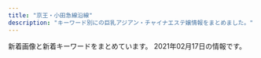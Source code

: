 ```yaml
---
title: "京王・小田急線沿線"
description: "キーワード別にの巨乳アジアン・チャイナエステ嬢情報をまとめました。"
---
```


新着画像と新着キーワードをまとめています。
2021年02月17日の情報です。

<DmmAffiliateIns />
<KeywordTable
  shops={
    [
    {
        "url": "http://www.iyashikukan.xyz/",
        "name": "\u7652\u3057\u306e\u7a7a\u9593",
        "keywords": {},
        "img_links": [
            "http://www.iyashikukan.xyz/images/staff/10/satomi.jpg",
            "http://www.iyashikukan.xyz/images/staff/10/sayaka22.jpg",
            "http://www.iyashikukan.xyz/images/index-rin_02.jpg",
            "http://www.iyashikukan.xyz/images/top/top-foot_03.png",
            "http://www.iyashikukan.xyz/images/index-rin_04.jpg",
            "http://www.iyashikukan.xyz/images/top/top-foot_04.png",
            "http://www.iyashikukan.xyz/images/top/t3.png",
            "http://www.iyashikukan.xyz/images/top/t2.jpg",
            "http://www.iyashikukan.xyz/images/staff/10/mimi.jpg",
            "http://www.iyashikukan.xyz/images/top/t3.jpg",
            "http://www.iyashikukan.xyz/images/shop/r5.jpg",
            "http://www.iyashikukan.xyz/images/index-rin_20.jpg",
            "http://www.iyashikukan.xyz/images/index-rin_14.jpg",
            "http://www.iyashikukan.xyz/images/staff/10/2.jpg",
            "http://www.iyashikukan.xyz/images/staff/9/39-02a.jpg",
            "http://www.iyashikukan.xyz/images/nav/nav-t-job.jpg",
            "http://www.iyashikukan.xyz/images/staff/10/1.jpg",
            "http://www.iyashikukan.xyz/images/index-rin_16.jpg",
            "http://www.iyashikukan.xyz/images/lanmu-t-st2.jpg",
            "http://www.iyashikukan.xyz/images/staff/10/nana.jpg",
            "http://www.iyashikukan.xyz/images/top/top-foot_05.png",
            "http://www.iyashikukan.xyz/images/nav/nav-t-sys.jpg",
            "http://www.iyashikukan.xyz/images/lanmu-t-st.jpg"
        ],
        "station": "\u5343\u6b73\u70cf\u5c71\u99c5\u5317\u53e3"
    },
    {
        "img_links": [
            "http://shes-room.ests.jp/photos/sites/28/2020/10/2020100717571635.jpg",
            "http://shes-room.ests.jp/images/room3_l.jpg",
            "http://shes-room.ests.jp/images/link_nav04.jpg",
            "http://shes-room.ests.jp/photos/sites/28/2020/11/2020112612090675.jpg",
            "http://shes-room.ests.jp/images/img_eject.jpg",
            "http://shes-room.ests.jp/images/close_eject.png",
            "http://shes-room.ests.jp/images/tit_new.jpg",
            "http://shes-room.ests.jp/photos/sites/28/2020/11/2020111612224039.jpg",
            "http://shes-room.ests.jp/photos/sites/28/2020/12/2020122115433089.jpg",
            "http://shes-room.ests.jp/images/link_nav05.jpg",
            "http://shes-room.ests.jp/images/room4_l.jpg",
            "http://shes-room.ests.jp/images/link_nav02.jpg",
            "http://shes-room.ests.jp/photos/sites/28/2020/10/2020101016222167.jpg",
            "http://shes-room.ests.jp/photos/sites/28/2020/12/2020122711283243.jpg",
            "http://shes-room.ests.jp/photos/sites/28/2020/10/2020100717571670.jpg",
            "http://shes-room.ests.jp/images/tit_face.jpg",
            "http://shes-room.ests.jp/images/room5_l.jpg",
            "http://shes-room.ests.jp/images/link_nav03.jpg",
            "http://shes-room.ests.jp/images/link_nav06.jpg",
            "http://shes-room.ests.jp/images/tit_eject.jpg",
            "http://shes-room.ests.jp/photos/sites/28/2021/02/2021021511201284.jpg",
            "http://shes-room.ests.jp/images/room1_l.jpg",
            "http://shes-room.ests.jp/images/btn_eject.jpg",
            "http://shes-room.ests.jp/photos/sites/28/2020/10/202010071757145.jpg",
            "http://shes-room.ests.jp/photos/sites/28/2020/11/2020111110271328.jpg",
            "http://shes-room.ests.jp/photos/sites/28/2021/02/2021020116004176.jpg",
            "http://shes-room.ests.jp/photos/sites/28/2020/10/2020101614244874.jpg",
            "http://shes-room.ests.jp/images/top.png",
            "http://shes-room.ests.jp/images/link_nav07.jpg",
            "http://shes-room.ests.jp/images/room2_l.jpg",
            "http://shes-room.ests.jp/images/sp_top.jpg",
            "http://shes-room.ests.jp/photos/sites/28/2020/12/2020120712462037.jpg",
            "http://shes-room.ests.jp/images/link_nav01.jpg",
            "http://shes-room.ests.jp/photos/sites/28/2020/12/202012011125470.jpg",
            "http://shes-room.ests.jp/photos/sites/28/2020/10/2020100717571552.jpg",
            "http://shes-room.ests.jp/photos/sites/28/2021/02/2021020115594033.jpg",
            "http://shes-room.ests.jp/images/room6_l.jpg"
        ],
        "url": "http://shes-room.ests.jp/",
        "name": "come here \u30ea\u30e9\u30af\u30bc\u30fc\u30b7\u30e7\u30f3",
        "station": "\u9ad8\u5e61\u4e0d\u52d5\u99c5",
        "keywords": {
            "86": 48,
            "87": 60,
            "88": 12,
            "C": 74,
            "E": 24,
            "D": 144,
            "85": 60
        }
    },
    {
        "name": "\u9280\u306e\u9234",
        "keywords": {
            "86": 2,
            "87": 1,
            "C": 1,
            "D": 2
        },
        "img_links": [
            "http://www.ginnosuzu.relaxjp.info/files/001.jpg",
            "http://www.ginnosuzu.relaxjp.info/images/tg.jpg",
            "http://www.ginnosuzu.relaxjp.info/images/interior_t.jpg",
            "http://www.ginnosuzu.relaxjp.info/images/int2.jpg",
            "http://www.ginnosuzu.relaxjp.info/images/staff_t.jpg",
            "http://www.ginnosuzu.relaxjp.info/images/h_line.jpg",
            "http://www.ginnosuzu.relaxjp.info/files/003.jpg",
            "http://www.ginnosuzu.relaxjp.info/images/head.jpg",
            "http://www.ginnosuzu.relaxjp.info/images/int1.jpg",
            "http://www.ginnosuzu.relaxjp.info/images/s1.png",
            "http://www.ginnosuzu.relaxjp.info/images/int3.jpg",
            "http://www.ginnosuzu.relaxjp.info/images/sys.jpg",
            "http://www.ginnosuzu.relaxjp.info/images/tel.jpg",
            "http://www.ginnosuzu.relaxjp.info/images/news.png",
            "http://www.ginnosuzu.relaxjp.info/images/mobile.jpg",
            "http://www.ginnosuzu.relaxjp.info/files/002.jpg"
        ],
        "station": "\u5e9c\u4e2d\u99c5",
        "url": "http://www.ginnosuzu.relaxjp.info/"
    },
    {
        "station": "\u5343\u6b73\u70cf\u5c71\u99c5\u5317\u53e3",
        "url": "http://massage-est.xyz/",
        "name": "\u6df1\u4e95\u6c37\u306e\u56fd",
        "img_links": [
            "http://massage-est.xyz/images/up_100_1_0.jpg",
            "http://massage-est.xyz/images/spacer300x450.png",
            "http://massage-est.xyz/images/cg051.jpg",
            "http://massage-est.xyz/images/cg091.jpg",
            "http://massage-est.xyz/images/top2.png",
            "http://massage-est.xyz/images/cg06.jpg",
            "http://massage-est.xyz/images/cg081.jpg",
            "http://massage-est.xyz/images/cg02.jpg",
            "http://massage-est.xyz/images/cg071.jpg",
            "http://massage-est.xyz/images/cg011.jpg",
            "http://massage-est.xyz/images/cg07.jpg",
            "http://massage-est.xyz/images/cg11.jpg",
            "http://massage-est.xyz/images/cg12.jpg",
            "http://massage-est.xyz/images/cg03.jpg",
            "http://massage-est.xyz/images/cg04.jpg",
            "http://massage-est.xyz/images/cg061.jpg",
            "http://massage-est.xyz/images/cg09.jpg",
            "http://massage-est.xyz/images/top.png",
            "http://massage-est.xyz/images/cg10.jpg",
            "http://massage-est.xyz/images/cg01.jpg",
            "http://massage-est.xyz/images/cg08.jpg",
            "http://massage-est.xyz/images/cg031.jpg",
            "http://massage-est.xyz/images/spacer900x360.png",
            "http://massage-est.xyz/images/sys.jpg",
            "http://massage-est.xyz/images/cg05.jpg",
            "http://massage-est.xyz/images/qr.jpg",
            "http://massage-est.xyz/images/cg021.jpg"
        ],
        "keywords": {
            "D": 72,
            "C": 8,
            "86": 96,
            "E": 16
        }
    },
    {
        "url": "https://smileriraku.wixsite.com/website",
        "name": "\u30b9\u30de\u30a4\u30eb",
        "keywords": {},
        "img_links": [
            "https://static.wixstatic.com/media/a77b00_66dfeef3961c4954b8bb92a57580ba15~mv2.png",
            "https://static.wixstatic.com/media/a77b00_57112414e4a041f9aad2fad8d5b1b72d~mv2.png",
            "https://static.wixstatic.com/media/11062b_4b7c9a8e48334d5aad2fd274fddba3bc~mv2.jpg",
            "https://static.wixstatic.com/media/a77b00_3306fce6a90742708d21b231b6469292~mv2.png"
        ],
        "station": "\u8056\u8e5f\u685c\u30f6\u4e18\u99c5\u897f\u53e3"
    },
    {
        "name": "Sweet Heart",
        "url": "http://sweet-heart.work/",
        "keywords": {},
        "img_links": [
            "http://sweet-heart.work/images/2.jpg",
            "http://sweet-heart.work/images/b2.jpg",
            "http://sweet-heart.work/img/maria1.jpg",
            "http://sweet-heart.work/i/img/pi.jpg",
            "http://sweet-heart.work/i/img/maria.jpg",
            "http://sweet-heart.work/images/tr.jpg",
            "http://sweet-heart.work/img/maria.jpg",
            "http://sweet-heart.work/images/staff_t.png",
            "http://sweet-heart.work/i/img/anna.jpg",
            "http://sweet-heart.work/img/anna.jpg",
            "http://sweet-heart.work/images/4.jpg",
            "http://sweet-heart.work/img/mimi1.jpg",
            "http://sweet-heart.work/img/mimi.jpg",
            "http://sweet-heart.work/img/nana1.jpg",
            "http://sweet-heart.work/images/1.jpg",
            "http://sweet-heart.work/images/int1.jpg",
            "http://sweet-heart.work/images/att.png",
            "http://sweet-heart.work/images/head.jpg",
            "http://sweet-heart.work/images/ta.jpg",
            "http://sweet-heart.work/images/sys.jpg",
            "http://sweet-heart.work/images/3.jpg",
            "http://sweet-heart.work/images/5.jpg",
            "http://sweet-heart.work/images/news.jpg",
            "http://sweet-heart.work/img/nana.jpg",
            "http://sweet-heart.work/images/interior_t.png",
            "http://sweet-heart.work/images/int2.jpg",
            "http://sweet-heart.work/i/img/nana.jpg",
            "http://sweet-heart.work/img/anna1.jpg",
            "http://sweet-heart.work/images/mobile.jpg",
            "http://sweet-heart.work/i/img/mimi.jpg",
            "http://sweet-heart.work/images/b1.jpg",
            "http://sweet-heart.work/img/pi1.jpg",
            "http://sweet-heart.work/img/pi.jpg",
            "http://sweet-heart.work/images/rem.jpg"
        ],
        "station": "\u5e9c\u4e2d\u99c5\u5317\u53e3"
    },
    {
        "keywords": {},
        "name": "FAIRIES\uff5e\u30d5\u30a7\u30a2\u30ea\u30fc\u30ba\uff5e",
        "img_links": [
            "http://www.fairies.work/images/home/image_01.png",
            "http://www.fairies.work/images/staff/mirai.jpg",
            "http://www.fairies.work/images/gallery/image_01.png",
            "http://www.fairies.work/images/gallery/image_08.png",
            "http://www.fairies.work/images/home/home_bnr_03b.png",
            "http://www.fairies.work/images/home/image_03.png",
            "http://www.fairies.work/images/gallery/image_06.png",
            "http://www.fairies.work/images/home/home_bnr_02.png",
            "http://www.fairies.work/images/staff/arisa.jpg",
            "http://www.fairies.work/images/home/image_02.png",
            "http://www.fairies.work/images/gallery/image_03.png",
            "http://www.fairies.work/images/staff/sara.jpg",
            "http://www.fairies.work/images/staff/hana.jpg",
            "http://www.fairies.work/images/staff/yuki.jpg",
            "http://www.fairies.work/images/staff/ayumi.jpg",
            "http://www.fairies.work/images/common/side_bnr_02.png",
            "http://www.fairies.work/images/staff/riri.jpg",
            "http://www.fairies.work/images/home/home_btn_off.png",
            "http://www.fairies.work/images/gallery/image_07.png",
            "http://www.fairies.work/images/staff/sati.jpg",
            "http://www.fairies.work/images/home/home_bnr_04d.png",
            "http://www.fairies.work/images/staff/sena.jpg",
            "http://www.fairies.work/images/gallery/image_02.png",
            "http://www.fairies.work/images/staff/yui.jpg",
            "http://www.fairies.work/images/gallery/image_04.png",
            "http://www.fairies.work/images/staff/koko.jpg",
            "http://www.fairies.work/images/gallery/image_05.png",
            "http://www.fairies.work/images/staff/sample_image.png",
            "http://www.fairies.work/images/staff/yuna.jpg"
        ],
        "station": "\u767b\u6238\u99c5\u591a\u6469\u5ddd\u53e3",
        "url": "http://www.fairies.work/"
    },
    {
        "keywords": {
            "E": 7,
            "84": 17,
            "85": 14,
            "86": 14,
            "C": 50,
            "87": 14,
            "D": 9
        },
        "url": "http://www.goldsea.work/",
        "station": "\u767b\u6238\u99c5",
        "name": "\u9ec4\u91d1\u6d77\u5cb8",
        "img_links": [
            "http://www.goldsea.work/img/bana02.jpg",
            "http://www.goldsea.work/staff/yuki1.jpg",
            "http://www.goldsea.work/staff/yuki2.jpg",
            "http://www.goldsea.work/img/bana03.jpg",
            "http://www.goldsea.work/staff/riri2.jpg",
            "http://www.goldsea.work/staff/sara2.jpg",
            "http://www.goldsea.work/staff/sara1.jpg",
            "http://www.goldsea.work/img/contentsbottom.png",
            "http://www.goldsea.work/staff/riri1.jpg",
            "http://www.goldsea.work/staff/nana2.jpg",
            "http://www.goldsea.work/img/interior.jpg",
            "http://www.goldsea.work/img/s/s_qa.png",
            "http://www.goldsea.work/img/icon/new.jpg",
            "http://www.goldsea.work/staff/nana1.jpg"
        ]
    },
    {
        "keywords": {},
        "url": "http://xn--vckg5a9gugx77pgi4bmma.xyz/",
        "name": "Impact \uff5e\u30a4\u30f3\u30d1\u30af\u30c8\uff5e",
        "img_links": [
            "http://xn--vckg5a9gugx77pgi4bmma.xyz/image/girl1.jpg",
            "http://xn--vckg5a9gugx77pgi4bmma.xyz/image/girl3.jpg",
            "http://xn--vckg5a9gugx77pgi4bmma.xyz/image/img4.jpg",
            "http://xn--vckg5a9gugx77pgi4bmma.xyz/image/navihiden.png",
            "http://xn--vckg5a9gugx77pgi4bmma.xyz/image/img3.jpg",
            "http://xn--vckg5a9gugx77pgi4bmma.xyz/image/img2.jpg",
            "http://xn--vckg5a9gugx77pgi4bmma.xyz/image/girl8.jpg"
        ],
        "station": "\u4e0b\u9ad8\u4e95\u6238\u99c5\u5317\u53e3"
    },
    {
        "img_links": [],
        "url": "https://es-relax.tokyo/",
        "keywords": {},
        "name": "\u30ec\u30a4\u30f3\u30dc\u30fc",
        "station": "\u5343\u6b73\u70cf\u5c71\u99c5\u5317\u53e3"
    },
    {
        "keywords": {
            "86": 18,
            "E": 4,
            "87": 2,
            "D": 16
        },
        "name": "for you",
        "station": "\u4ee3\u3005\u6728\u4e0a\u539f\u99c5\u5357\u53e3",
        "url": "http://aroma-relax.red/",
        "img_links": [
            "http://aroma-relax.red/img/footer.jpg",
            "http://aroma-relax.red/img/cg01.jpg",
            "http://aroma-relax.red/img/l.png",
            "http://aroma-relax.red/img/cg02.jpg",
            "http://aroma-relax.red/img/cg03.jpg",
            "http://aroma-relax.red/img/top.jpg",
            "http://aroma-relax.red/img/no.png",
            "http://aroma-relax.red/img/f3.jpg",
            "http://aroma-relax.red/img/stafft.jpg",
            "http://aroma-relax.red/img/cg07.jpg",
            "http://aroma-relax.red/img/f1.jpg",
            "http://aroma-relax.red/img/cg06.jpg",
            "http://aroma-relax.red/img/cg05.jpg",
            "http://aroma-relax.red/img/f4.jpg",
            "http://aroma-relax.red/img/f2.jpg",
            "http://aroma-relax.red/img/cg04.jpg",
            "http://aroma-relax.red/img/cg09.jpg",
            "http://aroma-relax.red/img/cg08.jpg",
            "http://aroma-relax.red/img/cg10.jpg"
        ]
    },
    {
        "url": "http://rakuraku.iest.info/",
        "station": "\u5e9c\u4e2d\u99c5\u5357\u53e3",
        "keywords": {
            "85": 18,
            "E": 6,
            "D": 12
        },
        "img_links": [
            "http://rakuraku.iest.info/images/mainimg.jpg",
            "http://rakuraku.iest.info/images/spmainimg.jpg",
            "http://rakuraku.iest.info/images/top.png",
            "http://rakuraku.iest.info/photos/sites/63/2021/01/2021011404151077.jpg",
            "http://rakuraku.iest.info/images/room6.jpg",
            "http://rakuraku.iest.info/photos/sites/63/2020/09/2020092810070514.jpg",
            "http://rakuraku.iest.info/images/room2.jpg",
            "http://rakuraku.iest.info/images/room3.jpg",
            "http://rakuraku.iest.info/images/pagetop.png",
            "http://rakuraku.iest.info/images/staff0.jpg",
            "http://rakuraku.iest.info/images/room4.jpg",
            "http://rakuraku.iest.info/images/room5.jpg",
            "http://rakuraku.iest.info/photos/sites/63/2021/01/2021012408022822.jpg",
            "http://rakuraku.iest.info/images/room1.jpg"
        ],
        "name": "\u3089\u304f\u3089\u304f"
    },
    {
        "url": "http://www.yuyurando.xyz/",
        "name": "\u60a0\u3005\u30e9\u30f3\u30c9",
        "keywords": {},
        "station": "\u8056\u8e5f\u685c\u30f6\u4e18\u99c5\u6771\u53e3",
        "img_links": [
            "http://www.yuyurando.xyz/images/staff/rei.jpg",
            "http://www.yuyurando.xyz/images/index-yuyu_17.jpg",
            "http://www.yuyurando.xyz/images/staff/4.jpg",
            "http://www.yuyurando.xyz/images/index-yuyu_09.jpg",
            "http://www.yuyurando.xyz/images/index-yuyu_03.jpg",
            "http://www.yuyurando.xyz/images/staff/2.jpg",
            "http://www.yuyurando.xyz/images/index-yuyu_12.jpg",
            "http://www.yuyurando.xyz/images/lanmu/lanmu-sys.jpg",
            "http://www.yuyurando.xyz/images/index-otona_20.jpg",
            "http://www.yuyurando.xyz/images/index-yuyu_05.jpg",
            "http://www.yuyurando.xyz/images/shop/527385908605281370.jpg",
            "http://www.yuyurando.xyz/images/staff/mi.png",
            "http://www.yuyurando.xyz/images/staff/nana2.jpg",
            "http://www.yuyurando.xyz/images/staff/momo.jpg",
            "http://www.yuyurando.xyz/images/lanmu/lanmu-staff.jpg",
            "http://www.yuyurando.xyz/images/index-yuyu_20.jpg",
            "http://www.yuyurando.xyz/images/staff/1.jpg"
        ]
    },
    {
        "url": "http://est70.xyz/lam/",
        "keywords": {},
        "img_links": [
            "http://est70.xyz/lam/girl/3.jpg",
            "http://est70.xyz/lam/girl/5.jpg",
            "http://est70.xyz/lam/images/tt.png",
            "http://est70.xyz/lam/girl/4.jpg",
            "http://est70.xyz/lam/images/button-5.png",
            "http://est70.xyz/lam/images/button-3.png",
            "http://est70.xyz/lam/images/concept.png",
            "http://est70.xyz/lam/girl/g06.png",
            "http://est70.xyz/lam/images/button-4.png",
            "http://est70.xyz/lam/girl/6.jpg",
            "http://est70.xyz/lam/images/button-1.png",
            "http://est70.xyz/lam/images/button-6.png",
            "http://est70.xyz/lam/girl/g03.png",
            "http://est70.xyz/lam/images/button-2.png",
            "http://est70.xyz/lam/images/tel-bar.png",
            "http://est70.xyz/lam/girl/g04.png",
            "http://est70.xyz/lam/images/footer.png"
        ],
        "station": "\u7a32\u7530\u5824\u99c5",
        "name": "Look at me"
    },
    {
        "station": "\u6210\u57ce\u5b66\u5712\u524d\u99c5",
        "name": "\u30dc\u30bf\u30f3",
        "img_links": [],
        "keywords": {},
        "url": "https://s-botan.tokyo/"
    },
    {
        "keywords": {
            "C": 7
        },
        "name": "\u9759\u9999",
        "img_links": [
            "http://shizuka2015.net/images/lm-c-bgdow.png",
            "http://shizuka2015.net/images/sys-n.jpg",
            "http://shizuka2015.net/images/shop/4.jpg",
            "http://shizuka2015.net/images/nav/hanga-acc.jpg",
            "http://shizuka2015.net/images/yuka.jpg",
            "http://shizuka2015.net/images/nav/hanga-sta.jpg",
            "http://shizuka2015.net/images/sakura.jpg",
            "http://shizuka2015.net/images/shop/6.jpg",
            "http://shizuka2015.net/images/moe.jpg",
            "http://shizuka2015.net/images/nav/hanga-sys.jpg",
            "http://shizuka2015.net/images/lm-c-bgdb2.png",
            "http://shizuka2015.net/images/staff/hikari.jpg",
            "http://shizuka2015.net/images/shop/5.jpg",
            "http://shizuka2015.net/images/staff/yuri.jpg",
            "http://shizuka2015.net/images/nav/hanga-job.jpg",
            "http://shizuka2015.net/images/aki.jpg",
            "http://shizuka2015.net/images/w-top.jpg",
            "http://shizuka2015.net/images/shop/1.jpg"
        ],
        "station": "\u4e0b\u5317\u6ca2\u99c5\u5357\u53e3",
        "url": "http://shizuka2015.net/"
    },
    {
        "station": "\u8056\u8e5f\u685c\u30f6\u4e18\u99c5\u6771\u53e3",
        "name": "\u7652\u3057\u7a7a\u9593",
        "img_links": [
            "http://space.iyasi.me/layer/images/top/top_08.png",
            "http://space.iyasi.me/images/ser4.jpg",
            "http://space.iyasi.me/layer/images/top.jpg",
            "http://space.iyasi.me/images/staff_bj1.png",
            "http://space.iyasi.me/images/ser2.jpg",
            "http://space.iyasi.me/images/staff16a.jpg",
            "http://space.iyasi.me/images/staff17a.jpg",
            "http://space.iyasi.me/images/staff16b.jpg",
            "http://space.iyasi.me/images/staff18a.jpg",
            "http://space.iyasi.me/layer/images/top/top_04.jpg",
            "http://space.iyasi.me/images/s_service.png",
            "http://space.iyasi.me/layer/images/top/top_06.jpg",
            "http://space.iyasi.me/images/ser3.jpg",
            "http://space.iyasi.me/images/1.jpg",
            "http://space.iyasi.me/images/staff13a.jpg",
            "http://space.iyasi.me/images/info.png",
            "http://space.iyasi.me/images/staff7.jpg",
            "http://space.iyasi.me/images/top2.jpg",
            "http://space.iyasi.me/images/wenzi-staff.png",
            "http://space.iyasi.me/images/staff1a.jpg",
            "http://space.iyasi.me/images/s_info.png",
            "http://space.iyasi.me/layer/images/top/top_01.jpg",
            "http://space.iyasi.me/images/top1.jpg",
            "http://space.iyasi.me/images/staff_bj4.png",
            "http://space.iyasi.me/layer/images/top/top_03.jpg",
            "http://space.iyasi.me/layer/images/top/top_05.jpg",
            "http://space.iyasi.me/layer/images/top/top_02.jpg",
            "http://space.iyasi.me/images/staff1.jpg",
            "http://space.iyasi.me/images/ser1.jpg"
        ],
        "url": "http://space.iyasi.me/",
        "keywords": {
            "85": 3,
            "86": 1,
            "84": 6,
            "88": 3,
            "83": 3
        }
    },
    {
        "keywords": {},
        "name": "\u6f64\u5712",
        "url": "http://www.kousei-jyunen.com/",
        "img_links": [
            "http://www.kousei-jyunen.com/images/top-munu-1_05.jpg",
            "http://www.kousei-jyunen.com/flash.jpg",
            "http://www.kousei-jyunen.com/images/top-1_01.jpg",
            "http://www.kousei-jyunen.com/images/top-1_05.jpg",
            "http://www.kousei-jyunen.com/images/index_qr.jpg",
            "http://www.kousei-jyunen.com/images/top-munu-2_02.jpg",
            "http://www.kousei-jyunen.com/images/sta.jpg",
            "http://www.kousei-jyunen.com/images/top-munu-2_03.jpg",
            "http://www.kousei-jyunen.com/images/top-munu-2_01.jpg",
            "http://www.kousei-jyunen.com/images/top-munu-1_01.jpg",
            "http://www.kousei-jyunen.com/images/top-munu-2_04.jpg",
            "http://www.kousei-jyunen.com/images/top-1_04.jpg",
            "http://www.kousei-jyunen.com/images/info.jpg",
            "http://www.kousei-jyunen.com/images/top-1_03.jpg",
            "http://www.kousei-jyunen.com/images/top-munu-2_05.jpg",
            "http://www.kousei-jyunen.com/images/news.jpg",
            "http://www.kousei-jyunen.com/images/top-munu-1_02.jpg",
            "http://www.kousei-jyunen.com/images/top-1_02.jpg",
            "http://www.kousei-jyunen.com/images/top-munu-1_04.jpg",
            "http://www.kousei-jyunen.com/images/staff.jpg",
            "http://www.kousei-jyunen.com/images/sys.jpg",
            "http://www.kousei-jyunen.com/images/top-munu-1_03.jpg",
            "http://www.kousei-jyunen.com/images/top-ib.jpg"
        ],
        "station": "\u6210\u57ce\u5b66\u5712\u524d\u99c5"
    },
    {
        "name": "ViVi",
        "img_links": [
            "http://www.vivi.esjp.site/files/004-02.jpg",
            "http://www.vivi.esjp.site/files/010-02.jpg",
            "http://www.vivi.esjp.site/files/006.jpg",
            "http://www.vivi.esjp.site/files/016-02.jpg",
            "http://www.vivi.esjp.site/files/021-02.jpg",
            "http://www.vivi.esjp.site/images/top_sche.png",
            "http://www.vivi.esjp.site/files/014.jpg",
            "http://www.vivi.esjp.site/files/011.jpg",
            "http://www.vivi.esjp.site/files/013-02.jpg",
            "http://www.vivi.esjp.site/files/003.jpg",
            "http://www.vivi.esjp.site/images/link_line.png",
            "http://www.vivi.esjp.site/files/010.jpg",
            "http://www.vivi.esjp.site/files/020.jpg",
            "http://www.vivi.esjp.site/images/shop/shop02.jpg",
            "http://www.vivi.esjp.site/files/017.jpg",
            "http://www.vivi.esjp.site/files/001.jpg",
            "http://www.vivi.esjp.site/files/018.jpg",
            "http://www.vivi.esjp.site/files/007.jpg",
            "http://www.vivi.esjp.site/files/014-02.jpg",
            "http://www.vivi.esjp.site/files/004.jpg",
            "http://www.vivi.esjp.site/files/008-02.jpg",
            "http://www.vivi.esjp.site/files/016.jpg",
            "http://www.vivi.esjp.site/files/019-02.jpg",
            "http://www.vivi.esjp.site/files/013.jpg",
            "http://www.vivi.esjp.site/files/003-02.jpg",
            "http://www.vivi.esjp.site/files/002-02.jpg",
            "http://www.vivi.esjp.site/files/011-02.jpg",
            "http://www.vivi.esjp.site/files/021.jpg",
            "http://www.vivi.esjp.site/files/015-02.jpg",
            "http://www.vivi.esjp.site/images/shop/shop03.jpg",
            "http://www.vivi.esjp.site/files/001-02.jpg",
            "http://www.vivi.esjp.site/files/022.jpg",
            "http://www.vivi.esjp.site/images/mobile.jpg",
            "http://www.vivi.esjp.site/files/008.jpg",
            "http://www.vivi.esjp.site/images/girl-z1.jpg",
            "http://www.vivi.esjp.site/files/020-02.jpg",
            "http://www.vivi.esjp.site/files/015.jpg",
            "http://www.vivi.esjp.site/images/staff_line.png",
            "http://www.vivi.esjp.site/files/007-02.jpg",
            "http://www.vivi.esjp.site/files/019.jpg",
            "http://www.vivi.esjp.site/images/shop/shop01.jpg",
            "http://www.vivi.esjp.site/files/022-02.jpg",
            "http://www.vivi.esjp.site/files/006-02.jpg",
            "http://www.vivi.esjp.site/images/shop/shop04.jpg",
            "http://www.vivi.esjp.site/files/018-02.jpg",
            "http://www.vivi.esjp.site/images/top.png",
            "http://www.vivi.esjp.site/images/girl-z2.jpg",
            "http://www.vivi.esjp.site/images/bj3.png",
            "http://www.vivi.esjp.site/files/002.jpg",
            "http://www.vivi.esjp.site/files/017-02.jpg",
            "http://www.vivi.esjp.site/files/009.jpg",
            "http://www.vivi.esjp.site/files/009-02.jpg"
        ],
        "keywords": {
            "87": 15,
            "86": 3,
            "C": 2,
            "D": 18,
            "88": 2
        },
        "station": "\u5343\u6b73\u70cf\u5c71\u99c5\u5317\u53e3",
        "url": "http://www.vivi.esjp.site/"
    },
    {
        "img_links": [
            "http://noborito-garden.net/images/staff0.jpg",
            "http://noborito-garden.net/images/tel.jpg",
            "http://noborito-garden.net/images/room2.jpg",
            "http://noborito-garden.net/images/s_link.jpg",
            "http://noborito-garden.net/images/staff1.jpg",
            "http://noborito-garden.net/images/staff2.jpg",
            "http://noborito-garden.net/images/girl-z2.jpg",
            "http://noborito-garden.net/images/s_news.jpg",
            "http://noborito-garden.net/images/staff4.jpg",
            "http://noborito-garden.net/images/room3.jpg",
            "http://noborito-garden.net/images/staff3.jpg",
            "http://noborito-garden.net/images/s_chedule.jpg",
            "http://noborito-garden.net/images/s_staff.jpg",
            "http://noborito-garden.net/images/nei_bj2.jpg",
            "http://noborito-garden.net/images/mobile.jpg",
            "http://noborito-garden.net/images/girl-z1.jpg",
            "http://noborito-garden.net/images/room4.jpg",
            "http://noborito-garden.net/images/movie.jpg",
            "http://noborito-garden.net/images/room1.jpg"
        ],
        "station": "\u6885\u30f6\u4e18\u99c5",
        "name": "\u7d4c\u7d61\u5802",
        "keywords": {
            "C": 23,
            "86": 10
        },
        "url": "http://noborito-garden.net/"
    },
    {
        "url": "https://aroma-opa.jpn.cm/",
        "station": "\u5e9c\u4e2d\u99c5\u5357\u53e3",
        "img_links": [
            "https://aroma-opa.jpn.cm/themes/aroma/template/assets/images/tit_link.png",
            "https://aroma-opa.jpn.cm/themes/aroma/template/assets/images/tit_news.png",
            "https://aroma-opa.jpn.cm/themes/aroma/template/assets/images/card01.png",
            "https://file.jp-navi.info/17/8180/202012/2012241539323j7.jpeg",
            "https://file.jp-navi.info/17/8180/202101/21011921532a520.png",
            "https://aroma-opa.jpn.cm/themes/aroma/template/assets/images/btn_side06.png",
            "https://file.jp-navi.info/17/8180/202101/2101192153415a9.png",
            "https://aroma-opa.jpn.cm/photos/17/8180/202101/2021011112100867.jpg",
            "https://assets.jp-navi.info/images/images/es-thumbnail.png",
            "https://aroma-opa.jpn.cm/themes/aroma/template/assets/images/btn_side01.png",
            "https://aroma-opa.jpn.cm/photos/17/8180/202101/2021011112101351.jpg",
            "https://aroma-opa.jpn.cm/themes/aroma/template/assets/images/btn_side05.png",
            "https://aroma-opa.jpn.cm/themes/aroma/template/assets/images/tit_sch.png",
            "https://file.jp-navi.info/17/8180/202101/2101192154012b6.png",
            "https://file.jp-navi.info/17/8180/202101/210119215302tj.png",
            "https://aroma-opa.jpn.cm/themes/aroma/template/assets/images/card02.jpg",
            "https://aroma-opa.jpn.cm/photos/17/8180/202102/2021021311204371.jpeg",
            "https://aroma-opa.jpn.cm/themes/aroma/template/assets/images/btn_side03.png",
            "https://aroma-opa.jpn.cm/photos/17/8180/202101/2021012915312691.jpeg",
            "https://aroma-opa.jpn.cm/themes/aroma/template/assets/images/tit_staff.png",
            "https://aroma-opa.jpn.cm/photos/17/8180/202101/2021012815224331.jpeg",
            "https://aroma-opa.jpn.cm/themes/aroma/template/assets/images/btn_side02.png"
        ],
        "keywords": {
            "D": 1,
            "C": 2
        },
        "name": "Aroma Opa"
    },
    {
        "name": "\u306a\u3067\u3057\u3053",
        "img_links": [
            "http://nadeshiko.a2.reraku.work/upload/sites/18/2018/12/2018122604542878-279x371.jpg",
            "http://www.nadeshikotamacenter.com/images/s_link.jpg",
            "http://nadeshiko.a2.reraku.work/upload/sites/18/2018/08/2018082903415199.jpg",
            "http://nadeshiko.a2.reraku.work/upload/sites/18/2018/03/2018032602021548.jpg",
            "http://www.nadeshikotamacenter.com/images/190524.jpg",
            "http://www.nadeshikotamacenter.com/images/s_news.jpg",
            "http://www.nadeshikotamacenter.com/images/mobile.jpg",
            "http://www.nadeshikotamacenter.com/images/s_staff.jpg",
            "http://nadeshiko.a2.reraku.work/upload/sites/18/2018/03/2018032602032629-279x371.jpg",
            "http://nadeshiko.a2.reraku.work/upload/sites/18/2018/03/201803260200152-279x371.jpg",
            "http://www.nadeshikotamacenter.com/images/top.jpg",
            "http://nadeshiko.a2.reraku.work/upload/sites/18/2018/03/2018032602024887-279x371.jpg",
            "http://nadeshiko.a2.reraku.work/upload/sites/18/2019/04/201904261003517-279x371.jpg"
        ],
        "keywords": {
            "86": 1,
            "D": 1,
            "E": 1,
            "88": 1,
            "C": 15
        },
        "station": "\u591a\u6469\u30bb\u30f3\u30bf\u30fc\u99c5\u6771\u53e3",
        "url": "http://www.nadeshikotamacenter.com/"
    },
    {
        "img_links": [
            "http://www.sexy.masg.info/photo_news/upimg/137665ff7d57f3cf91_1.jpg",
            "http://www.sexy.masg.info/images/nav-004.png",
            "http://www.sexy.masg.info/images/osusume01.png",
            "http://www.sexy.masg.info/files/005.jpg",
            "http://www.sexy.masg.info/files/007.jpg",
            "http://www.sexy.masg.info/photo_news/upimg/108215f82f974a7fed_2.jpg",
            "http://www.sexy.masg.info/photo_news/upimg/137665ff7d57f3cf91_0.jpg",
            "http://www.sexy.masg.info/images/nav-002.png",
            "http://www.sexy.masg.info/images/top01.png",
            "http://www.sexy.masg.info/images/top003.png",
            "http://www.sexy.masg.info/files/003.jpg",
            "http://www.sexy.masg.info/photo_news/upimg/108215f82f974a7fed_1.jpg",
            "http://www.sexy.masg.info/images/tel.png",
            "http://www.sexy.masg.info/images/top02-left.png",
            "http://www.sexy.masg.info/photo_news/upimg/108215f82f974a7fed_0.jpg",
            "http://www.sexy.masg.info/files/006.jpg",
            "http://www.sexy.masg.info/files/001.jpg",
            "http://www.sexy.masg.info/images/nav-001.png",
            "http://www.sexy.masg.info/files/002.jpg",
            "http://www.sexy.masg.info/files/004.jpg",
            "http://www.sexy.masg.info/photo_news/upimg/38523600fbcadb7a96_0.jpg",
            "http://www.sexy.masg.info/files/008.jpg",
            "http://www.sexy.masg.info/images/nav-003.png",
            "http://www.sexy.masg.info/photo_news/upimg/38523600fbcadb7a96_1.jpg",
            "http://www.sexy.masg.info/images/nav-005.png",
            "http://www.sexy.masg.info/images/nav-006.png"
        ],
        "keywords": {
            "\u30bb\u30af\u30b7\u30fc": 15
        },
        "name": "\u30bb\u30af\u30b7\u30fc\u30ac\u30fc\u30eb",
        "station": "\u3064\u3064\u3058\u30f6\u4e18\u99c5\u5357\u53e3",
        "url": "http://www.sexy.masg.info/"
    },
    {
        "url": "http://meidaimaesecretbase.club/",
        "img_links": [
            "http://meidaimaesecretbase.club/s1.png",
            "http://meidaimaesecretbase.club/staff_t.jpg",
            "http://meidaimaesecretbase.club/2/uploadimg/1587527512.jpg",
            "http://meidaimaesecretbase.club/2/uploadimg/1587527299.jpg",
            "http://meidaimaesecretbase.club/int1.png",
            "http://meidaimaesecretbase.club/2/uploadimg/1591787978.jpg",
            "http://meidaimaesecretbase.club/2/uploadimg/1597806778.jpg",
            "http://meidaimaesecretbase.club/2/uploadimg/1597642441.jpg",
            "http://meidaimaesecretbase.club/head.jpg",
            "http://meidaimaesecretbase.club/sys1.jpg",
            "http://meidaimaesecretbase.club/sys2.jpg"
        ],
        "keywords": {
            "86": 1,
            "C": 1,
            "D": 2,
            "87": 1,
            "E": 1,
            "90": 1,
            "85": 1,
            "83": 1
        },
        "name": "\u79d8\u5bc6\u57fa\u5730",
        "station": "\u660e\u5927\u524d\u99c5\u4e2d\u592e\u53e3"
    },
    {
        "station": "\u7b39\u585a\u99c5\u5317\u53e3",
        "keywords": {
            "87": 1,
            "86": 1,
            "85": 2,
            "D": 4
        },
        "url": "http://www.perfect-plan.iesjp.com/",
        "img_links": [
            "http://www.perfect-plan.iesjp.com/files/001.jpg",
            "http://www.perfect-plan.iesjp.com/files/007.jpg",
            "http://www.perfect-plan.iesjp.com/files/008.jpg",
            "http://www.perfect-plan.iesjp.com/files/005.jpg",
            "http://www.perfect-plan.iesjp.com/images/interior.png",
            "http://www.perfect-plan.iesjp.com/images/ta.png",
            "http://www.perfect-plan.iesjp.com/images/left01.png",
            "http://www.perfect-plan.iesjp.com/images/flash.jpg",
            "http://www.perfect-plan.iesjp.com/images/interior_bg.png",
            "http://www.perfect-plan.iesjp.com/images/top.png",
            "http://www.perfect-plan.iesjp.com/images/staff.png",
            "http://www.perfect-plan.iesjp.com/images/mobile.png"
        ],
        "name": "\u30d1\u30fc\u30d5\u30a7\u30af\u30c8\u30fb\u30d7\u30e9\u30f3"
    },
    {
        "name": "kokoro\u306e\u611b",
        "station": "\u660e\u5927\u524d\u99c5\u4e2d\u592e\u53e3",
        "keywords": {},
        "url": "http://kokochi.iest.info/",
        "img_links": []
    },
    {
        "url": "http://est70.jp/fwg/",
        "name": "\u30d5\u30a7\u30a2\u30ea\u30fc\u30fb\u30a6\u30a4\u30f3\u30b0\u30b9",
        "keywords": {},
        "station": "\u767b\u6238\u99c5\u751f\u7530\u7dd1\u5730\u51fa\u53e3",
        "img_links": [
            "http://est70.jp/fwg/images/bt4.png",
            "http://est70.jp/fwg/images/bt1.png",
            "http://est70.jp/fwg/images/bt3.png",
            "http://est70.jp/fwg/images/bt2.png",
            "http://est70.jp/fwg/girl/g05.png",
            "http://est70.jp/fwg/images/facial-massage.png",
            "http://est70.jp/fwg/girl/06.png",
            "http://est70.jp/fwg/images/header.png",
            "http://est70.jp/fwg/girl/05.png",
            "http://est70.jp/fwg/images/bt5.png",
            "http://est70.jp/fwg/images/bt6.png",
            "http://est70.jp/fwg/images/footer.png",
            "http://est70.jp/fwg/images/head-bar.png",
            "http://est70.jp/fwg/girl/g06.png",
            "http://est70.jp/fwg/girl/01.png",
            "http://est70.jp/fwg/girl/g07.png",
            "http://est70.jp/fwg/girl/07.png"
        ]
    },
    {
        "url": "http://www.fruit-4.xyz/",
        "name": "Artemis \u6708\u306e\u5973\u795e",
        "img_links": [
            "http://www.fruit-4.xyz/uploads/200806/1-200P6154303L6.jpg",
            "http://www.fruit-4.xyz/uploads/201218/1-20121Q60321957.jpg",
            "http://www.fruit-4.xyz/uploads/190906/1-1ZZ612592T24.jpg",
            "http://www.fruit-4.xyz/uploads/allimg/180801/1-1PP1091925J2.jpg",
            "http://www.fruit-4.xyz/uploads/180731/1-1PI1144544558.jpg",
            "http://www.fruit-4.xyz/uploads/200904/1-200Z4141523208.jpg",
            "http://www.fruit-4.xyz/uploads/190906/1-1ZZ6125JU21.jpg",
            "http://www.fruit-4.xyz/uploads/190906/1-1ZZ6130R3594.jpg",
            "http://www.fruit-4.xyz/uploads/allimg/180731/1-1PI1145244194.jpg",
            "http://www.fruit-4.xyz/templets/default/picture/int1.png",
            "http://www.fruit-4.xyz/uploads/201016/1-201016155P5605.jpg",
            "http://www.fruit-4.xyz/templets/default/picture/rec1.png",
            "http://www.fruit-4.xyz/uploads/190906/1-1ZZ613114IH.png",
            "http://www.fruit-4.xyz/templets/default/picture/staff_t.jpg",
            "http://www.fruit-4.xyz/uploads/200806/1-200P6154349D7.jpg",
            "http://www.fruit-4.xyz/uploads/201110/1-20111014043J00.jpg",
            "http://www.fruit-4.xyz/uploads/190906/1-1ZZ6125T4451.jpg",
            "http://www.fruit-4.xyz/uploads/200806/1-200P6154212B0.jpg",
            "http://www.fruit-4.xyz/uploads/201104/1-201104123F0148.jpg",
            "http://www.fruit-4.xyz/templets/default/picture/news.jpg",
            "http://www.fruit-4.xyz/templets/default/picture/tt.jpg",
            "http://www.fruit-4.xyz/templets/default/picture/head.jpg",
            "http://www.fruit-4.xyz/uploads/210128/1-21012Q34111S7.jpg",
            "http://www.fruit-4.xyz/templets/default/picture/interior_t.jpg"
        ],
        "keywords": {
            "\u80f8": 9,
            "87": 9,
            "85": 9,
            "86": 9,
            "D": 27
        },
        "station": "\u5e9c\u4e2d\u99c5\u5317\u53e3"
    },
    {
        "keywords": {
            "86": 1,
            "E": 4,
            "D": 36
        },
        "name": "U\uff06ME",
        "img_links": [
            "http://massage-relax.pink/images/txt-header-storeinfo.png",
            "http://massage-relax.pink/images/img-header-mainvisual01.jpg",
            "http://massage-relax.pink/images/cg09.jpg",
            "http://massage-relax.pink/images/ttl-qrt.png",
            "http://massage-relax.pink/images/cg07.jpg",
            "http://massage-relax.pink/images/ttl-conceptt.png",
            "http://massage-relax.pink/images/bg-image-consept02.png",
            "http://massage-relax.pink/images/bg-image-consept.png",
            "http://massage-relax.pink/images/cg02.jpg",
            "http://massage-relax.pink/images/ttl-pickupt.png",
            "http://massage-relax.pink/images/cg12.jpg",
            "http://massage-relax.pink/images/cg08.jpg",
            "http://massage-relax.pink/images/ttl-link.png",
            "http://massage-relax.pink/images/ttl-pickup.png",
            "http://massage-relax.pink/images/img-link.jpg",
            "http://massage-relax.pink/images/ttl-qr.png",
            "http://massage-relax.pink/images/cg10.jpg",
            "http://massage-relax.pink/images/img-linkt.jpg",
            "http://massage-relax.pink/images/bnr-campaign01.jpg",
            "http://massage-relax.pink/images/ttl-informationt.png",
            "http://massage-relax.pink/images/ttl-qrf.png",
            "http://massage-relax.pink/images/qr.jpg",
            "http://massage-relax.pink/images/img-header-mainvisual01t.jpg",
            "http://massage-relax.pink/images/img-therapist.jpg",
            "http://massage-relax.pink/images/acc.jpg",
            "http://massage-relax.pink/images/ttl-concept.png",
            "http://massage-relax.pink/images/ttl-therapist.png",
            "http://massage-relax.pink/images/cg03.jpg",
            "http://massage-relax.pink/images/txt-header-phonet.png",
            "http://massage-relax.pink/images/ttl-information.png",
            "http://massage-relax.pink/images/cg05.jpg",
            "http://massage-relax.pink/images/cg11.jpg",
            "http://massage-relax.pink/images/bnr-sp-campaign01.jpg",
            "http://massage-relax.pink/images/cg01.jpg",
            "http://massage-relax.pink/images/ttl-concept2t.png",
            "http://massage-relax.pink/images/img-therapistt.jpg",
            "http://massage-relax.pink/images/txt-footer-copyright.png",
            "http://massage-relax.pink/images/ttl-concept2.png",
            "http://massage-relax.pink/images/txt-header-phone.png"
        ],
        "url": "http://massage-relax.pink/",
        "station": "\u660e\u5927\u524d\u99c5\u4e2d\u592e\u53e3"
    },
    {
        "url": "http://hime.abnavi.info/",
        "img_links": [
            "http://hime.abnavi.info/images/themes/pink/no1.png",
            "http://hime.abnavi.info/images/themes/pink/mobile.jpg",
            "http://hime.abnavi.info/images/room3.jpg",
            "http://hime.abnavi.info/images/themes/pink/line.png",
            "http://hime.abnavi.info/images/themes/pink/s_news.png",
            "http://hime.abnavi.info/photos/sites/54/2021/01/2021010913515344.jpg",
            "http://hime.abnavi.info/images/themes/pink/s_newface.png",
            "http://hime.abnavi.info/photos/sites/54/2021/02/2021020811341495.jpg",
            "http://hime.abnavi.info/images/room2.jpg",
            "http://hime.abnavi.info/images/themes/pink/s_pickup.png",
            "http://hime.abnavi.info/images/themes/pink/s_staff.png",
            "http://hime.abnavi.info/photos/sites/54/2020/09/2020090217315938.jpg",
            "http://hime.abnavi.info/images/themes/pink/s_link.png",
            "http://hime.abnavi.info/photos/sites/54/2020/11/2020112316253050.jpg",
            "http://hime.abnavi.info/photos/sites/54/2021/02/2021020217334811.jpg",
            "http://hime.abnavi.info/photos/sites/54/2020/06/2020061618191940.jpg",
            "http://hime.abnavi.info/images/room4.jpg",
            "http://hime.abnavi.info/photos/sites/54/2021/01/2021012218333253.jpg",
            "http://hime.abnavi.info/photos/sites/54/2020/06/202006161819212.jpg",
            "http://hime.abnavi.info/photos/sites/54/2020/12/2020121117390772.jpg",
            "http://hime.abnavi.info/images/themes/pink/no2.png",
            "http://hime.abnavi.info/photos/sites/54/2021/02/2021021517181940.jpg",
            "http://hime.abnavi.info/images/themes/pink/s_ranking.png",
            "http://hime.abnavi.info/images/room1.jpg",
            "http://hime.abnavi.info/photos/sites/54/2020/06/2020061618192035.jpg",
            "http://hime.abnavi.info/photos/sites/54/2020/09/2020092210315456.jpg",
            "http://hime.abnavi.info/images/themes/pink/r3.jpg",
            "http://hime.abnavi.info/photos/sites/54/2020/06/2020063010152370.jpg",
            "http://hime.abnavi.info/photos/sites/54/2020/10/2020100313192397.jpg"
        ],
        "station": "\u8abf\u5e03\u99c5\u6771\u53e3",
        "name": "\u59eb",
        "keywords": {
            "C": 26,
            "D": 52,
            "86": 28,
            "85": 16,
            "83": 4,
            "84": 4,
            "87": 4
        }
    },
    {
        "station": "\u767b\u6238\u99c5",
        "name": "\u611b\u306e\u6d77",
        "img_links": [
            "http://ainoumi.estheya.com/css/staff/staff04.jpg",
            "http://ainoumi.estheya.com/css/staff/staff06.jpg",
            "http://ainoumi.estheya.com/css/staff/staff07.jpg",
            "http://ainoumi.estheya.com/css/staff/staff01.jpg",
            "http://ainoumi.estheya.com/css/nav/nav-002.png",
            "http://ainoumi.estheya.com/css/nav/nav-004.png",
            "http://ainoumi.estheya.com/css/staff/staff03.jpg",
            "http://ainoumi.estheya.com/css/staff/staff02.jpg",
            "http://ainoumi.estheya.com/css/top01.png",
            "http://ainoumi.estheya.com/css/staff/staff05.jpg",
            "http://ainoumi.estheya.com/css/nav/nav-006.png",
            "http://ainoumi.estheya.com/css/nav/nav-003.png",
            "http://ainoumi.estheya.com/css/tel.png",
            "http://ainoumi.estheya.com/css/nav/nav-001.png",
            "http://ainoumi.estheya.com/css/osusume04.jpg",
            "http://ainoumi.estheya.com/css/nav/nav-005.png"
        ],
        "url": "http://ainoumi.estheya.com/",
        "keywords": {
            "86": 1,
            "89": 2,
            "C": 1,
            "87": 1,
            "91": 2,
            "92": 1,
            "E": 2,
            "D": 4
        }
    },
    {
        "url": "http://pre-cious.work/",
        "keywords": {},
        "name": "\u30e9\u30d6\u30cf\u30fc\u30c8",
        "img_links": [
            "http://pre-cious.work/images/int1.png",
            "http://pre-cious.work/sp/img/mika1.jpg",
            "http://pre-cious.work/sp/images/6.jpg",
            "http://pre-cious.work/sp/images/rec1.png",
            "http://pre-cious.work/sp/staff/mimi.jpg",
            "http://pre-cious.work/sp/images/head.jpg",
            "http://pre-cious.work/images/rec2.png",
            "http://pre-cious.work/images/3.jpg",
            "http://pre-cious.work/sp/img/mimi1.jpg",
            "http://pre-cious.work/images/int2.png",
            "http://pre-cious.work/sp/img/ringo1.jpg",
            "http://pre-cious.work/images/sys.png",
            "http://pre-cious.work/sp/images/footer.png",
            "http://pre-cious.work/images/b2.jpg",
            "http://pre-cious.work/sp/staff/yaya.jpg",
            "http://pre-cious.work/sp/images/interior_t.jpg",
            "http://pre-cious.work/images/staff_t.jpg",
            "http://pre-cious.work/images/1.jpg",
            "http://pre-cious.work/images/b3.jpg",
            "http://pre-cious.work/images/6.jpg",
            "http://pre-cious.work/sp/images/3.jpg",
            "http://pre-cious.work/sp/staff/yuyu.jpg",
            "http://pre-cious.work/sp/images/staff_t.jpg",
            "http://pre-cious.work/sp/images/sys.png",
            "http://pre-cious.work/sp/images/4.jpg",
            "http://pre-cious.work/sp/images/newsb.png",
            "http://pre-cious.work/sp/images/rec2.png",
            "http://pre-cious.work/sp/images/int2.png",
            "http://pre-cious.work/images/ta.jpg",
            "http://pre-cious.work/sp/images/b1.jpg",
            "http://pre-cious.work/img/yuyu1.jpg",
            "http://pre-cious.work/img/yaya1.jpg",
            "http://pre-cious.work/sp/staff/ringo.jpg",
            "http://pre-cious.work/images/4.jpg",
            "http://pre-cious.work/sp/menu/top.jpg",
            "http://pre-cious.work/images/b1.jpg",
            "http://pre-cious.work/sp/images/5.jpg",
            "http://pre-cious.work/images/2.jpg",
            "http://pre-cious.work/images/tr.jpg",
            "http://pre-cious.work/sp/img/yaya1.jpg",
            "http://pre-cious.work/img/mimi1.jpg",
            "http://pre-cious.work/img/momo1.jpg",
            "http://pre-cious.work/images/head.jpg",
            "http://pre-cious.work/sp/images/tel.jpg",
            "http://pre-cious.work/images/interior_t.jpg",
            "http://pre-cious.work/img/mika1.jpg",
            "http://pre-cious.work/sp/menu/staff.jpg",
            "http://pre-cious.work/sp/images/b3.jpg",
            "http://pre-cious.work/sp/staff/momo.jpg",
            "http://pre-cious.work/images/5.jpg",
            "http://pre-cious.work/images/news.jpg",
            "http://pre-cious.work/images/sm.jpg",
            "http://pre-cious.work/img/ringo1.jpg",
            "http://pre-cious.work/sp/img/momo1.jpg",
            "http://pre-cious.work/sp/images/b2.jpg",
            "http://pre-cious.work/sp/staff/mika.jpg",
            "http://pre-cious.work/sp/images/1.jpg",
            "http://pre-cious.work/images/rec1.png",
            "http://pre-cious.work/sp/images/news.jpg",
            "http://pre-cious.work/sp/images/int1.jpg",
            "http://pre-cious.work/sp/img/yuyu1.jpg",
            "http://pre-cious.work/sp/images/2.jpg"
        ],
        "station": "JR\u7a32\u7530\u5824\u99c5"
    },
    {
        "name": "\u7652\u3057\u82d1",
        "url": "http://iyashien-est.com/",
        "station": "\u5e9c\u4e2d\u99c5\u5357\u53e3",
        "keywords": {
            "C": 7
        },
        "img_links": [
            "http://iyashien-est.com/images/index.jpg",
            "http://iyashien-est.com/girl/9.jpg",
            "http://iyashien-est.com/girl/3.jpg",
            "http://iyashien-est.com/girl/2.jpg",
            "http://iyashien-est.com/images/capinfo.jpg",
            "http://iyashien-est.com/girl/1.jpg",
            "http://iyashien-est.com/girl/4.jpg",
            "http://iyashien-est.com/girl/5.jpg",
            "http://iyashien-est.com/images/staff.jpg",
            "http://iyashien-est.com/images/room/photo01.jpg",
            "http://iyashien-est.com/girl/6.jpg",
            "http://iyashien-est.com/girl/16.jpg",
            "http://iyashien-est.com/girl/7.jpg",
            "http://iyashien-est.com/images/room/photo04.jpg",
            "http://iyashien-est.com/images/room/photo03.jpg",
            "http://iyashien-est.com/images/room/photo02.jpg"
        ]
    },
    {
        "name": "\u5b89\u5fc3\u5802",
        "url": "http://www.fuafua.info/",
        "keywords": {},
        "img_links": [
            "http://www.fuafua.info/images/m1.jpg",
            "http://www.fuafua.info/images/aym.jpg",
            "http://www.fuafua.info/images/w-4.jpg",
            "http://www.fuafua.info/images/mobile.jpg",
            "http://www.fuafua.info/images/r01.jpg",
            "http://www.fuafua.info/images/r02.jpg",
            "http://www.fuafua.info/images/yu.jpg",
            "http://www.fuafua.info/images/r03.jpg",
            "http://www.fuafua.info/images/s4.jpg",
            "http://www.fuafua.info/images/mihao.jpg",
            "http://www.fuafua.info/images/maga.png",
            "http://www.fuafua.info/images/ss.jpg",
            "http://www.fuafua.info/images/w-2.jpg",
            "http://www.fuafua.info/images/tstaff.jpg",
            "http://www.fuafua.info/images/m2.jpg",
            "http://www.fuafua.info/images/yuka.jpg"
        ],
        "station": "\u8abf\u5e03\u99c5\u5317\u53e3"
    },
    {
        "station": "\u685c\u4e0a\u6c34\u99c5\u5317\u53e3",
        "img_links": [
            "http://awaawa.xyz/img/p-3.jpg",
            "http://awaawa.xyz/img/p-8.jpg",
            "http://awaawa.xyz/img/p-0.jpg",
            "http://awaawa.xyz/img/p-2.jpg",
            "http://awaawa.xyz/img/p-9.jpg",
            "http://awaawa.xyz/img/p-1.jpg",
            "http://awaawa.xyz/img/p-5.jpg",
            "http://awaawa.xyz/img/p-7.jpg",
            "http://awaawa.xyz/img/p-6.jpg",
            "http://awaawa.xyz/img/p-4.jpg",
            "http://awaawa.xyz/img/top.jpg",
            "http://awaawa.xyz/img/tel.jpg"
        ],
        "name": "AWAAWA \uff5e\u30a2\u30ef\u30a2\u30ef\uff5e",
        "url": "http://awaawa.xyz/",
        "keywords": {}
    },
    {
        "name": "\u30cb\u30fc\u30cf\u30aa",
        "keywords": {},
        "station": "\u5e9c\u4e2d\u99c5\u5357\u53e3",
        "img_links": [
            "http://www.niihao.xyz/images/staff/remon.jpg",
            "http://www.niihao.xyz/images/staff/shazhi.jpg",
            "http://www.niihao.xyz/images/lanmu_07.jpg",
            "http://www.niihao.xyz/images/lanmu_03.jpg",
            "http://www.niihao.xyz/images/staff/11.jpg",
            "http://www.niihao.xyz/images/staff/miki.jpeg",
            "http://www.niihao.xyz/psd/off.jpg",
            "http://www.niihao.xyz/images/index-yume_04.jpg",
            "http://www.niihao.xyz/images/mimi.jpg",
            "http://www.niihao.xyz/images/lanmu_06.jpg",
            "http://www.niihao.xyz/images/4.jpg",
            "http://www.niihao.xyz/images/l-nav-_staff.jpg",
            "http://www.niihao.xyz/images/index-yume_11.jpg",
            "http://www.niihao.xyz/images/index-yume_02.jpg",
            "http://www.niihao.xyz/images/nav/l-nav-_job.jpg"
        ],
        "url": "http://www.niihao.xyz/"
    },
    {
        "img_links": [
            "http://kara.relaxnabi.com/css/m-top03.jpg",
            "http://kara.relaxnabi.com/css/c04.jpg",
            "http://kara.relaxnabi.com/css/m-head01.jpg",
            "http://kara.relaxnabi.com/css/staff/staff03.jpg",
            "http://kara.relaxnabi.com/css/nav/nav-002.jpg",
            "http://kara.relaxnabi.com/css/m-top006.jpg",
            "http://kara.relaxnabi.com/css/nav/nav-004.jpg",
            "http://kara.relaxnabi.com/css/nav/nav-005.jpg",
            "http://kara.relaxnabi.com/css/staff/staff04.jpg",
            "http://kara.relaxnabi.com/css/nav/nav-003.jpg",
            "http://kara.relaxnabi.com/css/staff/staff02.jpg",
            "http://kara.relaxnabi.com/css/m-top02.jpg",
            "http://kara.relaxnabi.com/css/nav/nav-001.jpg",
            "http://kara.relaxnabi.com/css/staff/staff01.jpg",
            "http://kara.relaxnabi.com/css/nav/nav-006.jpg"
        ],
        "name": "KARA",
        "url": "http://kara.relaxnabi.com/",
        "keywords": {
            "D": 4,
            "89": 4
        },
        "station": "\u5343\u6b73\u70cf\u5c71\u99c5\u5317\u53e3"
    },
    {
        "keywords": {
            "86": 3,
            "D": 3
        },
        "img_links": [
            "http://www.mens-chitose.com/files/001.jpg",
            "http://www.mens-chitose.com/images/coverParts.png",
            "http://www.mens-chitose.com/images/concept.jpg",
            "http://www.mens-chitose.com/files/011.jpg",
            "http://www.mens-chitose.com/images/infoSlide01.jpg",
            "http://www.mens-chitose.com/images/info.jpg",
            "http://www.mens-chitose.com/files/013.jpg",
            "http://www.mens-chitose.com/images/attention.png"
        ],
        "url": "http://www.mens-chitose.com/",
        "station": "\u5343\u6b73\u8239\u6a4b\u99c5\u5317\u53e3",
        "name": "\u5065\u5eb7\u697d"
    },
    {
        "url": "http://ciretuyghr.xyz/",
        "station": "\u72db\u6c5f\u99c5\u5317\u53e3",
        "img_links": [
            "http://ciretuyghr.xyz/templets/default/pc/picture/end1.jpg",
            "http://ciretuyghr.xyz/uploads/171031/1-1G0311G4095M.jpg",
            "http://ciretuyghr.xyz/templets/default/pc/picture/s_pick.png",
            "http://ciretuyghr.xyz/uploads/171031/1-1G0311G344914.jpg",
            "http://ciretuyghr.xyz/uploads/171110/1-1G1101405143V.jpg",
            "http://ciretuyghr.xyz/templets/default/pc/picture/staffs.png",
            "http://ciretuyghr.xyz/uploads/171031/1-1G0311G505933.jpg",
            "http://ciretuyghr.xyz/uploads/191203/1-191203164559604.jpg",
            "http://ciretuyghr.xyz/uploads/171110/1-1G11014060CG.jpg",
            "http://ciretuyghr.xyz/uploads/210217/1-21021FT436426.jpg",
            "http://ciretuyghr.xyz/uploads/171031/1-1G0311G556445.jpg",
            "http://ciretuyghr.xyz/uploads/180612/1-1P6121601061c.jpg",
            "http://ciretuyghr.xyz/uploads/171031/1-1G0311G531445.jpg",
            "http://ciretuyghr.xyz/uploads/191113/1-191113150325Y4.jpg",
            "http://ciretuyghr.xyz/uploads/191211/1-19121110204J35.jpg",
            "http://ciretuyghr.xyz/uploads/210206/1-21020610151M36.jpg",
            "http://ciretuyghr.xyz/uploads/191113/1-191113144F3914.jpg",
            "http://ciretuyghr.xyz/templets/default/pc/picture/s_staff.png",
            "http://ciretuyghr.xyz/templets/default/pc/picture/s_news.png",
            "http://ciretuyghr.xyz/uploads/180612/1-1P612160029349.jpg",
            "http://ciretuyghr.xyz/uploads/171110/1-1G110140540357.jpg",
            "http://ciretuyghr.xyz/uploads/allimg/180612/1-1P612160305350.jpg",
            "http://ciretuyghr.xyz/templets/default/pc/picture/face.png"
        ],
        "name": "\u685c\u306e\u604b",
        "keywords": {}
    },
    {
        "name": "\u82b1\u6c34\u6728",
        "img_links": [
            "http://hanamizuki.tyo.cm/photos/sites/32/2016/08/staff15.jpg",
            "http://hanamizuki.tyo.cm/link/massage-de_88_31.jpg",
            "http://hanamizuki.tyo.cm/images/s_news.png",
            "http://hanamizuki.tyo.cm/images/s_staff.png",
            "http://hanamizuki.tyo.cm/link/walker88.jpg",
            "http://hanamizuki.tyo.cm/images/nbj1.png",
            "http://hanamizuki.tyo.cm/images/news_bj3.png",
            "http://hanamizuki.tyo.cm/images/top.jpg",
            "http://hanamizuki.tyo.cm/photos/sites/32/2016/08/staff4a.jpg",
            "http://hanamizuki.tyo.cm/link/8831.jpg",
            "http://hanamizuki.tyo.cm/images/room1.jpg",
            "http://menlog.net/link/menlog8831.jpg",
            "http://hanamizuki.tyo.cm/photos/sites/32/2019/02/201902151914399.jpg",
            "http://hanamizuki.tyo.cm/images/room3.jpg",
            "http://hanamizuki.tyo.cm/photos/sites/32/2020/01/2020013110290975.jpg",
            "http://hanamizuki.tyo.cm/link/esthelove88-31.jpg",
            "http://hanamizuki.tyo.cm/images/bj3.jpg",
            "http://hanamizuki.tyo.cm/i/images/room1.jpg",
            "http://hanamizuki.tyo.cm/images/room2.jpg",
            "http://hanamizuki.tyo.cm/i/images/room2.jpg",
            "http://hanamizuki.tyo.cm/link/88x31b.jpg",
            "http://hanamizuki.tyo.cm/images/s_link.png",
            "http://hanamizuki.tyo.cm/link/e0016.jpg",
            "http://hanamizuki.tyo.cm/photos/sites/32/2018/11/2018110115410796.jpg",
            "http://hanamizuki.tyo.cm/photos/sites/32/2017/12/2017121407030461.jpg",
            "http://hanamizuki.tyo.cm/images/mobile.jpg",
            "http://hanamizuki.tyo.cm/images/room4.jpg",
            "http://hanamizuki.tyo.cm/i/images/room3.jpg"
        ],
        "keywords": {
            "83": 7,
            "D": 21,
            "C": 27,
            "86": 21
        },
        "url": "http://hanamizuki.tyo.cm/",
        "station": "\u5e9c\u4e2d\u99c5\u5357\u53e3"
    },
    {
        "name": "Blue Moon",
        "img_links": [
            "http://bluemoon.ests.jp/images/s_news.jpg",
            "http://bluemoon.ests.jp/photos/sites/44/2018/12/201812190859037.jpg",
            "http://bluemoon.ests.jp/photos/sites/44/2018/12/2018121908583396.jpg",
            "http://bluemoon.ests.jp/photos/sites/44/2018/12/2018121908592131.jpg",
            "http://bluemoon.ests.jp/images/info.jpg",
            "http://bluemoon.ests.jp/images/pick.png",
            "http://bluemoon.ests.jp/images/s_link.png",
            "http://bluemoon.ests.jp/images/top.png",
            "http://bluemoon.ests.jp/images/mobile.jpg",
            "http://bluemoon.ests.jp/photos/sites/44/2018/12/2018121908575329.jpg",
            "http://bluemoon.ests.jp/images/s_news1.jpg",
            "http://bluemoon.ests.jp/images/s3.jpg",
            "http://bluemoon.ests.jp/images/s1.jpg",
            "http://bluemoon.ests.jp/images/end.png",
            "http://bluemoon.ests.jp/images/s_staff.png"
        ],
        "station": "\u8abf\u5e03\u99c5\u6771\u53e3",
        "url": "http://bluemoon.ests.jp/",
        "keywords": {
            "88": 10,
            "89": 5,
            "86": 5
        }
    },
    {
        "station": "\u7b39\u585a\u99c5\u5317\u53e3",
        "keywords": {
            "88": 6,
            "85": 13,
            "D": 30,
            "86": 20,
            "84": 13,
            "E": 7,
            "83": 5,
            "87": 3,
            "C": 14
        },
        "url": "http://est-massage.xyz/",
        "img_links": [
            "http://est-massage.xyz/images/200_40.png",
            "http://est-massage.xyz/images/head_tell2.png",
            "http://est-massage.xyz/images/bn03.jpg",
            "http://est-massage.xyz/images/side_tel.png",
            "http://est-massage.xyz/images/cg152.jpg",
            "http://est-massage.xyz/images/cg181.jpg",
            "http://est-massage.xyz/images/sy2.jpg",
            "http://est-massage.xyz/images/cg15.jpg",
            "http://est-massage.xyz/images/cg04.jpg",
            "http://est-massage.xyz/images/cg032.jpg",
            "http://est-massage.xyz/images/cg022.jpg",
            "http://est-massage.xyz/images/cg031.jpg",
            "http://est-massage.xyz/images/bn02.jpg",
            "http://est-massage.xyz/images/cg062.jpg",
            "http://est-massage.xyz/images/cg081.jpg",
            "http://est-massage.xyz/images/cg07.jpg",
            "http://est-massage.xyz/images/cg151.jpg",
            "http://est-massage.xyz/images/r3.jpg",
            "http://est-massage.xyz/images/cg191.jpg",
            "http://est-massage.xyz/images/cg071.jpg",
            "http://est-massage.xyz/images/250_50.png",
            "http://est-massage.xyz/images/bn01.jpg",
            "http://est-massage.xyz/images/cg11.jpg",
            "http://est-massage.xyz/images/cg072.jpg",
            "http://est-massage.xyz/images/cg052.jpg",
            "http://est-massage.xyz/images/foot_tel.png",
            "http://est-massage.xyz/images/cg102.jpg",
            "http://est-massage.xyz/images/cg05.jpg",
            "http://est-massage.xyz/images/cg011.jpg",
            "http://est-massage.xyz/images/cg03.jpg",
            "http://est-massage.xyz/images/cg06.jpg",
            "http://est-massage.xyz/images/cg01.jpg",
            "http://est-massage.xyz/images/cg082.jpg",
            "http://est-massage.xyz/images/cg12.jpg",
            "http://est-massage.xyz/images/468_60.png",
            "http://est-massage.xyz/images/cg111.jpg",
            "http://est-massage.xyz/images/cg161.jpg",
            "http://est-massage.xyz/images/cg08.jpg",
            "http://est-massage.xyz/images/cg18.jpg",
            "http://est-massage.xyz/images/cg061.jpg",
            "http://est-massage.xyz/images/cg09.jpg",
            "http://est-massage.xyz/images/cg17.jpg",
            "http://est-massage.xyz/images/cg19.jpg",
            "http://est-massage.xyz/images/cg10.jpg",
            "http://est-massage.xyz/images/r2.jpg",
            "http://est-massage.xyz/images/cg051.jpg",
            "http://est-massage.xyz/images/88_31.png",
            "http://est-massage.xyz/images/ncg.jpg",
            "http://est-massage.xyz/images/cg041.jpg",
            "http://est-massage.xyz/images/r1.jpg",
            "http://est-massage.xyz/images/cg101.jpg",
            "http://est-massage.xyz/images/cg182.jpg",
            "http://est-massage.xyz/images/sy1.jpg",
            "http://est-massage.xyz/images/head_tell.png",
            "http://est-massage.xyz/images/cg16.jpg"
        ],
        "name": "Oasis\uff5e\u30aa\u30a2\u30b7\u30b9\uff5e"
    },
    {
        "url": "http://cure-as.ests.jp/",
        "img_links": [
            "http://cure-as.ests.jp/images/2.jpg",
            "http://cure-as.ests.jp/images/news.png",
            "http://cure-as.ests.jp/photos/sites/27/2019/07/2019070118583389.jpg",
            "http://cure-as.ests.jp/images/s_reruit.png",
            "http://cure-as.ests.jp/photos/sites/27/2019/05/201905161429354.jpg",
            "http://cure-as.ests.jp/photos/sites/27/2019/09/2019090515360480.jpg",
            "http://cure-as.ests.jp/images/top1.jpg",
            "http://cure-as.ests.jp/images/news11.jpg",
            "http://cure-as.ests.jp/images/mobile.jpg",
            "http://cure-as.ests.jp/photos/sites/27/2018/10/2018102015260524.jpg",
            "http://cure-as.ests.jp/photos/sites/27/2019/03/201903261030333.jpg",
            "http://cure-as.ests.jp/images/s_link.png",
            "http://cure-as.ests.jp/photos/sites/27/2020/06/2020060319010741.jpg",
            "http://cure-as.ests.jp/images/1.jpg",
            "http://cure-as.ests.jp/images/info.jpg",
            "http://cure-as.ests.jp/images/top.jpg",
            "http://cure-as.ests.jp/images/photo.png",
            "http://cure-as.ests.jp/images/s_staff.png",
            "http://cure-as.ests.jp/photos/sites/27/2019/12/2019122512063341.jpg"
        ],
        "keywords": {
            "C": 8,
            "83": 8,
            "87": 8,
            "85": 16,
            "D": 32,
            "84": 16,
            "F": 16,
            "90": 8
        },
        "name": "\u30ad\u30e5\u30a2\u30e9\u30b9",
        "station": "\u4e0b\u9ad8\u4e95\u6238\u99c5\u897f\u53e3"
    },
    {
        "keywords": {},
        "url": "http://xn--cckzerb5br7a.com/",
        "name": "Free Style \uff5e\u30d5\u30ea\u30fc\u30b9\u30bf\u30a4\u30eb\uff5e",
        "img_links": [],
        "station": "\u660e\u5927\u524d\u99c5\u4e2d\u592e\u53e3"
    },
    {
        "station": "\u5e61\u30f6\u8c37\u99c5\u5317\u53e3",
        "url": "http://flower.est-u.com/",
        "img_links": [
            "http://flower.est-u.com/images/index_05.jpg",
            "http://flower.est-u.com/images/index_09.jpg",
            "http://flower.est-u.com/images/s2.jpg",
            "http://flower.est-u.com/images/index_02.jpg",
            "http://flower.est-u.com/images/index_06.jpg",
            "http://flower.est-u.com/images/index3_11.jpg",
            "http://flower.est-u.com/images/s4.jpg",
            "http://flower.est-u.com/images/index_08.jpg",
            "http://flower.est-u.com/images/staff_12.jpg",
            "http://flower.est-u.com/images/index_16.jpg",
            "http://flower.est-u.com/images/index_14.jpg",
            "http://flower.est-u.com/images/index_12.jpg",
            "http://flower.est-u.com/images/index_04.jpg",
            "http://flower.est-u.com/images/index_10.jpg",
            "http://flower.est-u.com/images/index_07.jpg",
            "http://flower.est-u.com/images/index2_11.jpg",
            "http://flower.est-u.com/images/s5.jpg",
            "http://flower.est-u.com/images/index_13.jpg",
            "http://flower.est-u.com/images/s3.jpg",
            "http://flower.est-u.com/images/staff_14.jpg",
            "http://flower.est-u.com/images/s1.jpg"
        ],
        "keywords": {},
        "name": "FLOWER"
    },
    {
        "name": "\u307b\u307c100%",
        "img_links": [
            "https://hobo100per.jpn.vin/photos/sites/64/2020/12/2020120204102727.jpg",
            "https://hobo100per.jpn.vin/photos/sites/64/2020/10/2020102607255738.jpg",
            "https://hobo100per.jpn.vin/images/1.png",
            "https://hobo100per.jpn.vin/images/s_face.jpg",
            "https://hobo100per.jpn.vin/photos/sites/64/2020/10/2020102607255898.jpg",
            "https://hobo100per.jpn.vin/photos/sites/64/2020/11/2020111302073452.jpg",
            "https://hobo100per.jpn.vin/images/news_bj1.jpg",
            "https://hobo100per.jpn.vin/images/s_link.jpg",
            "https://hobo100per.jpn.vin/images/room1.jpg",
            "https://hobo100per.jpn.vin/images/s_topics.jpg",
            "https://hobo100per.jpn.vin/images/news_bj3.jpg",
            "https://hobo100per.jpn.vin/images/face_bj2.jpg",
            "https://hobo100per.jpn.vin/photos/sites/64/2021/01/202101160211441.jpg",
            "https://hobo100per.jpn.vin/images/end.png",
            "https://hobo100per.jpn.vin/images/s_staff.jpg",
            "https://hobo100per.jpn.vin/images/room4.jpg",
            "https://hobo100per.jpn.vin/images/room2.jpg",
            "https://hobo100per.jpn.vin/photos/sites/64/2020/10/2020102607255792.jpg",
            "https://hobo100per.jpn.vin/photos/sites/64/2021/02/2021020403220683.jpg",
            "https://hobo100per.jpn.vin/images/room3.jpg",
            "https://hobo100per.jpn.vin/photos/sites/64/2021/02/2021021405253880.jpg",
            "https://hobo100per.jpn.vin/images/mobile.jpg",
            "https://hobo100per.jpn.vin/images/top.png",
            "https://hobo100per.jpn.vin/photos/sites/64/2020/10/2020102607255627.jpg"
        ],
        "url": "https://hobo100per.jpn.vin/",
        "station": "\u5343\u6b73\u70cf\u5c71\u99c5\u5317\u53e3",
        "keywords": {
            "87": 32,
            "85": 28,
            "D": 102,
            "C": 39,
            "84": 56
        }
    },
    {
        "img_links": [
            "http://www.newstyle.esjp.info/images/btn2.png",
            "http://www.newstyle.esjp.info/files/001-02.jpg",
            "http://www.newstyle.esjp.info/files/001.jpg",
            "http://www.newstyle.esjp.info/images/icon_tel.png",
            "http://www.newstyle.esjp.info/files/004-02.jpg",
            "http://www.newstyle.esjp.info/files/007-02.jpg",
            "http://www.newstyle.esjp.info/files/002-02.jpg",
            "http://www.newstyle.esjp.info/images/icon_info.png",
            "http://www.newstyle.esjp.info/files/003-02.jpg",
            "http://www.newstyle.esjp.info/images/mainImg_sub.jpg",
            "http://www.newstyle.esjp.info/files/008.jpg",
            "http://www.newstyle.esjp.info/files/006-02.jpg",
            "http://www.newstyle.esjp.info/images/index_sm.png",
            "http://www.newstyle.esjp.info/files/007.jpg",
            "http://www.newstyle.esjp.info/images/icon_top.png",
            "http://www.newstyle.esjp.info/files/008-02.jpg",
            "http://www.newstyle.esjp.info/files/005-02.jpg",
            "http://www.newstyle.esjp.info/files/005.jpg",
            "http://www.newstyle.esjp.info/files/006.jpg",
            "http://www.newstyle.esjp.info/files/003.jpg",
            "http://www.newstyle.esjp.info/files/002.jpg",
            "http://www.newstyle.esjp.info/files/009.jpg",
            "http://www.newstyle.esjp.info/files/004.jpg",
            "http://www.newstyle.esjp.info/images/icon_staff.png",
            "http://www.newstyle.esjp.info/files/009-02.jpg"
        ],
        "url": "http://www.newstyle.esjp.info/",
        "station": "\u5343\u6b73\u70cf\u5c71\u99c5\u5317\u53e3",
        "keywords": {
            "\u80f8": 1,
            "F": 4,
            "88": 8,
            "87": 16,
            "C": 8,
            "91": 4,
            "D": 24,
            "86": 8
        },
        "name": "New\u30b9\u30bf\u30a4\u30eb\u30e1\u30f3\u30ba\u30a8\u30b9\u30c6"
    },
    {
        "keywords": {
            "92": 22,
            "86": 11,
            "87": 11,
            "90": 66,
            "88": 11
        },
        "url": "https://tama-mensesthe.com/",
        "name": "Lotus \uff5e\u30ed\u30fc\u30bf\u30b9\uff5e",
        "station": "\u8056\u8e5f\u685c\u30f6\u4e18\u99c5\u897f\u53e3",
        "img_links": [
            "https://tama-mensesthe.com/room/1-s.jpg",
            "https://tama-mensesthe.com/staff/yuri-l1.jpg",
            "https://tama-mensesthe.com/menu/info.png",
            "https://tama-mensesthe.com/staff/momo-l1.jpg",
            "https://kannai-mensesthe.com/images/footer-l.png",
            "https://tama-mensesthe.com/staff/yuyu-s1.jpg",
            "https://tama-mensesthe.com/staff/momo-s2.jpg",
            "https://tama-mensesthe.com/link/mens-esthe.png",
            "https://tama-mensesthe.com/staff/eri-s1.jpg",
            "https://tama-mensesthe.com/menu/blog.png",
            "https://tama-mensesthe.com/room/4-s.jpg",
            "https://tama-mensesthe.com//images/footer-r.png",
            "https://tama-mensesthe.com/staff/nana-s1.jpg",
            "https://tama-mensesthe.com/staff/momo-l2.jpg",
            "https://tama-mensesthe.com/2020/07/04/eri-s1.jpg",
            "https://tama-mensesthe.com/staff/yumi-l1.jpg",
            "https://tama-mensesthe.com/button/home.png",
            "https://hamamatsucho-esthe.work/icon/line.png",
            "https://tama-mensesthe.com/staff/momo-s1.jpg",
            "https://tama-mensesthe.com/staff/yuri-s1.jpg",
            "https://tama-mensesthe.com/staff/aya-l1.jpg",
            "https://tama-mensesthe.com/room/1-l.jpg",
            "https://tama-mensesthe.com/2019/12/25/miki-s1.jpg",
            "https://hamamatsucho-esthe.work/icon/facebook.png",
            "https://tama-mensesthe.com/room/2-l.jpg",
            "https://tama-mensesthe.com/images/clear.png",
            "https://tama-mensesthe.com/images/header3.png",
            "https://tama-mensesthe.com/room/3-s.jpg",
            "https://tama-mensesthe.com/staff/miki-s1.jpg",
            "https://tama-mensesthe.com/staff/aya-s1.jpg",
            "https://tama-mensesthe.com/2021/01/06/nana-s1.jpg",
            "https://tama-mensesthe.com/images/main1.jpg",
            "https://tama-mensesthe.com/staff/nana-l1.jpg",
            "https://tama-mensesthe.com/staff/yuyu-l1.jpg",
            "https://tama-mensesthe.com/staff/coco-l1.jpg",
            "https://tama-mensesthe.com/images/footer-l.png",
            "https://tama-mensesthe.com/icon/yelp.png",
            "https://tama-mensesthe.com/2020/10/06/mirai-s1.jpg",
            "https://tama-mensesthe.com/room/esthe1.jpg",
            "https://tama-mensesthe.com/2020/10/06/aya-s1.jpg",
            "https://tama-mensesthe.com/2020/10/24/yumi-s1.jpg",
            "https://tama-mensesthe.com/2020/11/27/miki-s1.jpg",
            "https://tama-mensesthe.com/images/flower.png",
            "https://tama-mensesthe.com/staff/eri-l1.jpg",
            "https://hamamatsucho-esthe.work/icon/twitter.png",
            "https://tama-mensesthe.com/staff/mimi-l1.jpg",
            "https://tama-mensesthe.com/staff/mimi-s1.jpg",
            "https://tama-mensesthe.com/room/4-l.jpg",
            "https://tama-mensesthe.com/room/esthe3.jpg",
            "https://tama-mensesthe.com/staff/miki-l1.jpg",
            "https://tama-mensesthe.com/room/2-s.jpg",
            "https://tama-mensesthe.com/2020/01/15/momo-s1.jpg",
            "https://tama-mensesthe.com/menu/home.png",
            "https://tama-mensesthe.com/button/staff.png",
            "https://kannai-mensesthe.com//images/footer-r.png",
            "https://tama-mensesthe.com/images/main-sp.jpg",
            "https://tama-mensesthe.com/room/esthe2.jpg",
            "https://tama-mensesthe.com/staff/yumi-s1.jpg",
            "https://tama-mensesthe.com/room/3-l.jpg",
            "https://tama-mensesthe.com/button/blog.png",
            "https://tama-mensesthe.com/menu/staff.png",
            "https://tama-mensesthe.com/staff/mirai-s1.jpg",
            "https://tama-mensesthe.com/staff/mirai-l1.jpg",
            "https://tama-mensesthe.com/staff/coco-s1.jpg"
        ]
    },
    {
        "name": "\u82b1\u306e\u5fc3",
        "station": "\u5411\u30f6\u4e18\u904a\u5712\u99c5\u5357\u53e3",
        "url": "http://erieko.com/",
        "img_links": [
            "http://erieko.com/images/staff0.jpg",
            "http://erieko.com/images/room3.jpg",
            "http://erieko.com/images/tel.jpg",
            "http://erieko.com/images/s_link.jpg",
            "http://erieko.com/images/girl-z1.jpg",
            "http://erieko.com/images/staff4.jpg",
            "http://erieko.com/images/movie.jpg",
            "http://erieko.com/images/nei_bj2.jpg",
            "http://erieko.com/images/room1.jpg",
            "http://erieko.com/images/s_staff.jpg",
            "http://erieko.com/images/s_chedule.jpg",
            "http://erieko.com/images/mobile.jpg",
            "http://erieko.com/images/s_news.jpg",
            "http://erieko.com/images/girl-z2.jpg",
            "http://erieko.com/images/staff2.jpg",
            "http://erieko.com/images/room4.jpg",
            "http://erieko.com/images/room2.jpg",
            "http://erieko.com/images/staff5.jpg",
            "http://erieko.com/images/staff3.jpg",
            "http://erieko.com/images/staff1.jpg"
        ],
        "keywords": {
            "86": 10,
            "C": 23
        }
    },
    {
        "name": "\u30c1\u30e3\u30fc\u30df\u30f3\u30b0",
        "url": "http://inadazutsumi.work/",
        "keywords": {},
        "station": "JR\u7a32\u7530\u5824\u99c5",
        "img_links": [
            "http://inadazutsumi.work/images/mobile.jpg",
            "http://inadazutsumi.work/images/tel.jpg",
            "http://inadazutsumi.work/images/zi_staff.png",
            "http://inadazutsumi.work/images/top.jpg",
            "http://inadazutsumi.work/images/g3.jpg",
            "http://inadazutsumi.work/images/g1.jpg",
            "http://inadazutsumi.work/images/g0.jpg",
            "http://inadazutsumi.work/images/g2.jpg",
            "http://inadazutsumi.work/images/g5.jpg",
            "http://inadazutsumi.work/images/g4.jpg"
        ]
    },
    {
        "station": "\u767b\u6238\u99c5",
        "name": "N.\u30c1\u30a7\u30ea\u30fc",
        "img_links": [
            "http://est70.jp/nch/images/facial-massage.png",
            "http://est70.jp/nch/images/bt3.png",
            "http://est70.jp/nch/images/bt2.png",
            "http://est70.jp/nch/images/bt5.png",
            "http://est70.jp/nch/images/footer.png",
            "http://est70.jp/nch/girl/g01.png",
            "http://est70.jp/nch/images/top.png",
            "http://est70.jp/nch/images/bt1.png",
            "http://est70.jp/nch/images/bt4.png",
            "http://est70.jp/nch/girl/g03.png",
            "http://est70.jp/nch/girl/g04.png",
            "http://est70.jp/nch/images/bt6.png",
            "http://est70.jp/nch/girl/g02.png",
            "http://est70.jp/nch/images/headp.png",
            "http://est70.jp/nch/images/phone.png"
        ],
        "keywords": {},
        "url": "http://est70.jp/nch/"
    },
    {
        "name": "Lilac \uff5e\u30e9\u30a4\u30e9\u30c3\u30af\uff5e",
        "keywords": {},
        "img_links": [
            "http://cattleya427.com/lilac/img/image15.jpg",
            "http://cattleya427.com/lilac/img/image108.jpg",
            "http://cattleya427.com/lilac/img/image13.jpg",
            "http://cattleya427.com/lilac/img/image139.jpg",
            "http://cattleya427.com/lilac/img/image11.jpg",
            "http://cattleya427.com/lilac/img/image107.jpg",
            "http://cattleya427.com/lilac/img/image111.jpg",
            "http://cattleya427.com/lilac/img/image122.jpg",
            "http://cattleya427.com/lilac/img/image123.jpg",
            "http://cattleya427.com/lilac/img/image106.jpg",
            "http://cattleya427.com/lilac/img/image109.jpg",
            "http://cattleya427.com/lilac/img/image113.jpg",
            "http://cattleya427.com/lilac/img/image12.jpg",
            "http://cattleya427.com/lilac/img/image141.jpg",
            "http://cattleya427.com/lilac/img/image105.jpg",
            "http://cattleya427.com/lilac/img/image140.jpg",
            "http://cattleya427.com/lilac/img/image124.jpg",
            "http://cattleya427.com/lilac/img/image110.jpg",
            "http://cattleya427.com/lilac/img/image125.jpg",
            "http://cattleya427.com/lilac/img/image16.jpg",
            "http://cattleya427.com/lilac/img/image142.jpg",
            "http://cattleya427.com/lilac/img/image104.jpg",
            "http://cattleya427.com/lilac/img/image14.jpg",
            "http://cattleya427.com/lilac/img/image112.jpg"
        ],
        "url": "http://cattleya427.com/lilac/index.html",
        "station": "\u660e\u5927\u524d\u99c5\u4e2d\u592e\u53e3"
    },
    {
        "img_links": [
            "http://www.aroma-tsubaki.com/uploads/aromatsubaki/2011/11/e794bbe5838f-031.jpg",
            "http://www.aroma-tsubaki.com/uploads/aromatsubaki/2011/10/zi_link.jpg",
            "http://www.aroma-tsubaki.com/uploads/aromatsubaki/2011/10/play2.jpg",
            "http://www.aroma-tsubaki.com/uploads/aromatsubaki/2020/10/flash4.jpg",
            "http://www.aroma-tsubaki.com/uploads/aromatsubaki/2012/03/e794bbe5838f-1079.jpg",
            "http://www.aroma-tsubaki.com/uploads/aromatsubaki/2020/10/flash6.jpg",
            "http://www.aroma-tsubaki.com/uploads/aromatsubaki/2011/10/shouji.jpg",
            "http://www.aroma-tsubaki.com/uploads/aromatsubaki/images/no-photo.jpg",
            "http://www.aroma-tsubaki.com/uploads/aromatsubaki/2020/10/flash2.jpg",
            "http://www.aroma-tsubaki.com/uploads/aromatsubaki/2011/10/468x60.jpg",
            "http://www.aroma-tsubaki.com/uploads/aromatsubaki/2012/05/e794bbe5838f-1623.jpg",
            "http://www.aroma-tsubaki.com/uploads/aromatsubaki/2020/10/flash1.jpg",
            "http://www.aroma-tsubaki.com/uploads/aromatsubaki/2011/10/play4.jpg",
            "http://www.aroma-tsubaki.com/uploads/aromatsubaki/2020/10/flash3.jpg",
            "http://www.aroma-tsubaki.com/uploads/aromatsubaki/2011/10/play3.jpg",
            "http://www.aroma-tsubaki.com/uploads/aromatsubaki/2020/10/flash5.jpg",
            "http://www.aroma-tsubaki.com/uploads/aromatsubaki/2011/10/play1.jpg",
            "http://www.aroma-tsubaki.com/uploads/aromatsubaki/2011/10/info.jpg",
            "http://www.aroma-tsubaki.com/uploads/aromatsubaki/2011/11/e794bbe5838f-029.jpg",
            "http://www.aroma-tsubaki.com/uploads/aromatsubaki/2018/10/tel.jpg",
            "http://www.aroma-tsubaki.com/uploads/aromatsubaki/2012/10/e794bbe5838f-261.jpg",
            "http://www.aroma-tsubaki.com/uploads/aromatsubaki/2020/10/top.jpg"
        ],
        "station": "\u4eac\u738b\u591a\u6469\u30bb\u30f3\u30bf\u30fc\u99c5\u897f\u53e3",
        "keywords": {
            "C": 9
        },
        "name": "\u693f",
        "url": "http://aroma-tsubaki.com/"
    },
    {
        "url": "http://relax-esthe.net/",
        "station": "\u3064\u3064\u3058\u30f6\u4e18\u99c5\u5317\u53e3",
        "img_links": [
            "http://relax-esthe.net/img/top.png",
            "http://relax-esthe.net/img/t4.jpg",
            "http://relax-esthe.net/img/cg2.jpg",
            "http://relax-esthe.net/img/r1.jpg",
            "http://relax-esthe.net/img/t2.jpg",
            "http://relax-esthe.net/img/cg4.jpg",
            "http://relax-esthe.net/img/cg7.jpg",
            "http://relax-esthe.net/img/r2.jpg",
            "http://relax-esthe.net/img/no.png",
            "http://relax-esthe.net/img/r3.jpg",
            "http://relax-esthe.net/img/cg1.jpg",
            "http://relax-esthe.net/img/cg10.jpg",
            "http://relax-esthe.net/img/cg3.jpg",
            "http://relax-esthe.net/img/t1.jpg",
            "http://relax-esthe.net/img/mx.png",
            "http://relax-esthe.net/img/t5.jpg",
            "http://relax-esthe.net/img/rb.png",
            "http://relax-esthe.net/img/t3.jpg"
        ],
        "name": "\u82b1\u306e\u9999",
        "keywords": {
            "88": 1,
            "87": 1,
            "86": 4
        }
    },
    {
        "img_links": [],
        "station": "\u8056\u8e5f\u685c\u30f6\u4e18\u99c5\u6771\u53e3",
        "keywords": {},
        "name": "Soleil \u30fb\u30bd\u30ec\u30a4\u30e6",
        "url": "http://soleil.ests.jp/"
    },
    {
        "img_links": [
            "http://aromabb.relaxnabi.com/css/nav/nav-005.jpg",
            "http://aromabb.relaxnabi.com/css/staff/staff03.jpg",
            "http://aromabb.relaxnabi.com/css/nav/nav-003.jpg",
            "http://aromabb.relaxnabi.com/css/staff/staff01-a.jpg",
            "http://aromabb.relaxnabi.com/css/m-top03.jpg",
            "http://aromabb.relaxnabi.com/css/nav/nav-004.jpg",
            "http://aromabb.relaxnabi.com/css/m-top06.jpg",
            "http://aromabb.relaxnabi.com/css/nav/nav-002.jpg",
            "http://aromabb.relaxnabi.com/css/staff/staff04-a.jpg",
            "http://aromabb.relaxnabi.com/css/staff/staff04.jpg",
            "http://aromabb.relaxnabi.com/css/staff/staff01.jpg",
            "http://aromabb.relaxnabi.com/css/m-head.jpg",
            "http://aromabb.relaxnabi.com/css/nav/nav-006.jpg",
            "http://aromabb.relaxnabi.com/css/staff/staff02-a.jpg",
            "http://aromabb.relaxnabi.com/css/staff/staff02.jpg",
            "http://aromabb.relaxnabi.com/css/c01.jpg",
            "http://aromabb.relaxnabi.com/css/m-head03.jpg",
            "http://aromabb.relaxnabi.com/css/m-top02.jpg",
            "http://aromabb.relaxnabi.com/css/nav/nav-001.jpg",
            "http://aromabb.relaxnabi.com/css/staff/staff03-a.jpg"
        ],
        "station": "\u5411\u30f6\u4e18\u904a\u5712\u99c5\u5357\u53e3",
        "name": "\u30a2\u30ed\u30de\u30d3\u30d3",
        "url": "http://aromabb.relaxnabi.com/",
        "keywords": {
            "89": 4,
            "D": 4
        }
    },
    {
        "url": "http://www.aiuntyuiop.xyz/",
        "keywords": {
            "\u4e73": 10
        },
        "station": "\u767b\u6238\u99c5\u751f\u7530\u7dd1\u5730\u53e3",
        "name": "\u30aa\u30f3\u30ea\u30fc\u30e6\u30fc",
        "img_links": [
            "http://www.aiuntyuiop.xyz/webstyle/line6.png",
            "http://www.aiuntyuiop.xyz/webstyle/sign(2).png",
            "http://www.aiuntyuiop.xyz/webstyle/line1.png",
            "http://www.aiuntyuiop.xyz/webstyle/line3.png",
            "http://www.aiuntyuiop.xyz/uploads/201217/1-20121G63612P1.jpg",
            "http://www.aiuntyuiop.xyz/uploads/201111/1-20111112534M48.jpg",
            "http://www.aiuntyuiop.xyz/lfc/intro_top_tel.png",
            "http://www.aiuntyuiop.xyz/uploads/201217/1-20121G6363K37.jpg",
            "http://www.aiuntyuiop.xyz/uploads/201217/1-20121G635524O.jpg",
            "http://www.aiuntyuiop.xyz/webstyle/notice.png",
            "http://www.aiuntyuiop.xyz/uploads/201217/1-20121G6345L51.jpg",
            "http://www.aiuntyuiop.xyz/uploads/201217/1-20121G6424bW.png",
            "http://www.aiuntyuiop.xyz/webstyle/sign.png",
            "http://www.aiuntyuiop.xyz/uploads/201217/1-20121G62F6118.jpg",
            "http://www.aiuntyuiop.xyz/webstyle/call.jpg",
            "http://www.aiuntyuiop.xyz/lfc/intro_top_time.png",
            "http://www.aiuntyuiop.xyz/uploads/201217/1-20121G6342T29.jpg",
            "http://www.aiuntyuiop.xyz/uploads/201217/1-20121G63514140.jpg",
            "http://www.aiuntyuiop.xyz/webstyle/call(1).jpg",
            "http://www.aiuntyuiop.xyz/webstyle/line4.png",
            "http://www.aiuntyuiop.xyz/webstyle/mobile_01.png",
            "http://www.aiuntyuiop.xyz/webstyle/mobile_02.png",
            "http://www.aiuntyuiop.xyz/webstyle/sign(1).png",
            "http://www.aiuntyuiop.xyz/webstyle/line2.png",
            "http://www.aiuntyuiop.xyz/webstyle/line5.png"
        ]
    },
    {
        "url": "http://barequite.xyz/",
        "station": "\u5e9c\u4e2d\u99c5\u5317\u53e3",
        "keywords": {},
        "name": "\u3042\u3084",
        "img_links": [
            "http://barequite.xyz/style/images/t4.jpg",
            "http://barequite.xyz/uploads/200608/1-20060QK1404Q.jpg",
            "http://barequite.xyz/style/images/nav2-sta.png",
            "http://barequite.xyz/style/images/s-bian.png",
            "http://barequite.xyz/style/images/zhuyi.jpg",
            "http://barequite.xyz/style/images/index-miru_03.jpg",
            "http://barequite.xyz/uploads/200608/1-20060QK211234.jpg",
            "http://barequite.xyz/style/images/index-miru_18.jpg",
            "http://barequite.xyz/style/images/nav-sys.jpg",
            "http://barequite.xyz/style/images/sys.jpg",
            "http://barequite.xyz/style/images/index-miru_06.jpg",
            "http://barequite.xyz/style/images/t3.png",
            "http://barequite.xyz/uploads/200608/1-20060QK101292.jpg",
            "http://barequite.xyz/uploads/200924/1-2009241TF0K4.jpg",
            "http://barequite.xyz/style/images/t2.png",
            "http://barequite.xyz/uploads/190129/1-1Z129133H9E3.jpg",
            "http://barequite.xyz/style/images/t6.jpg"
        ]
    },
    {
        "name": "Honey \uff5e\u30cf\u30cb\u30fc\uff5e",
        "station": "JR\u7a32\u7530\u5824\u99c5",
        "url": "http://www.chiretuyiabo.xyz/",
        "img_links": [
            "http://www.chiretuyiabo.xyz/webstyle/rsubt6.png",
            "http://www.chiretuyiabo.xyz/uploads/allimg/201105/1-201105125636.jpg",
            "http://www.chiretuyiabo.xyz/webstyle/m2.jpg",
            "http://www.chiretuyiabo.xyz/uploads/200706/1-200F6153052L7.jpg",
            "http://www.chiretuyiabo.xyz/uploads/210115/1-21011511145KM.jpg",
            "http://www.chiretuyiabo.xyz/uploads/201116/1-201116092H2128.jpg",
            "http://www.chiretuyiabo.xyz/webstyle/rsubt5.png",
            "http://www.chiretuyiabo.xyz/uploads/allimg/201124/1-201124091002.jpg",
            "http://www.chiretuyiabo.xyz/uploads/201116/1-201116092632O1.jpg",
            "http://www.chiretuyiabo.xyz/uploads/210115/1-21011511143V36.jpg",
            "http://www.chiretuyiabo.xyz/uploads/201116/1-201116092320547.jpg",
            "http://www.chiretuyiabo.xyz/webstyle/rsubt4.png",
            "http://www.chiretuyiabo.xyz/webstyle/rsubt7.png",
            "http://www.chiretuyiabo.xyz/uploads/210115/1-210115111210154.jpg",
            "http://www.chiretuyiabo.xyz/webstyle/rsubt1.png",
            "http://www.chiretuyiabo.xyz/webstyle/m1.jpg",
            "http://www.chiretuyiabo.xyz/webstyle/tel2.png",
            "http://www.chiretuyiabo.xyz/webstyle/m4.jpg",
            "http://www.chiretuyiabo.xyz/uploads/201116/1-2011160926104Z.jpg",
            "http://www.chiretuyiabo.xyz/webstyle/slider-img001.jpg",
            "http://www.chiretuyiabo.xyz/webstyle/m6.jpg",
            "http://www.chiretuyiabo.xyz/uploads/210115/1-210115112K52S.jpg",
            "http://www.chiretuyiabo.xyz/uploads/210115/1-21011511141CY.jpg",
            "http://www.chiretuyiabo.xyz/uploads/210115/1-210115111154J0.jpg",
            "http://www.chiretuyiabo.xyz/webstyle/rsubt2.png",
            "http://www.chiretuyiabo.xyz/uploads/201116/1-201116092F09D.jpg",
            "http://www.chiretuyiabo.xyz/webstyle/rsubt3.png"
        ],
        "keywords": {
            "\u4e73": 3
        }
    },
    {
        "name": "Dear",
        "station": "\u5e9c\u4e2d\u99c5",
        "keywords": {
            "\u30bb\u30af\u30b7\u30fc": 1,
            "E": 3,
            "C": 4,
            "\u4e73": 1,
            "D": 32
        },
        "img_links": [
            "https://dear.ests.jp/images/s_staff.jpg",
            "https://dear.ests.jp/photos/sites/49/2021/01/202101140011249.jpeg",
            "https://dear.ests.jp/photos/sites/49/2020/11/202011232237522.jpeg",
            "https://dear.ests.jp/photos/sites/49/2020/06/2020062215583977.jpeg",
            "https://dear.ests.jp/photos/sites/49/2020/09/2020092114261518.jpeg",
            "https://dear.ests.jp/images/link2.jpg",
            "https://dear.ests.jp/photos/sites/49/2020/09/2020092513482148.jpeg",
            "https://dear.ests.jp/images/s_info.jpg",
            "https://dear.ests.jp/images/info2.jpg",
            "https://dear.ests.jp/photos/sites/49/2020/12/2020122723283372.jpeg",
            "https://dear.ests.jp/photos/sites/49/2020/10/2020102600221155.jpeg",
            "https://dear.ests.jp/photos/sites/49/2021/01/202101140010558.jpeg",
            "https://dear.ests.jp/images/1.jpg",
            "https://dear.ests.jp/images/bj3.jpg",
            "https://dear.ests.jp/photos/sites/49/2021/01/2021011617344787.jpeg",
            "https://dear.ests.jp/images/member.jpg",
            "https://dear.ests.jp/images/s_link.jpg",
            "https://dear.ests.jp/photos/sites/49/2021/02/2021021311011028.jpeg",
            "https://dear.ests.jp/images/top.jpg",
            "https://dear.ests.jp/photos/sites/49/2021/02/2021020922384177.jpeg",
            "https://dear.ests.jp/photos/sites/49/2020/11/2020111212311933.jpeg",
            "https://dear.ests.jp/images/staff0.jpg",
            "https://dear.ests.jp/images/paypay.jpg",
            "https://dear.ests.jp/photos/sites/49/2020/12/2020122723322384.jpeg",
            "https://dear.ests.jp/images/amore.jpg",
            "https://esta-kanto.com/img/kanto/esta-200_40.jpg",
            "https://dear.ests.jp/images/bj1.jpg",
            "https://dear.ests.jp/photos/sites/49/2020/10/2020102923214596.jpeg"
        ],
        "url": "https://dear.ests.jp/"
    },
    {
        "name": "\u308d\u3046\u307e\u3093",
        "url": "http://arm-rlx.com/",
        "keywords": {
            "C": 17
        },
        "station": "\u5343\u6b73\u8239\u6a4b\u99c5\u5357\u53e3",
        "img_links": [
            "http://arm-rlx.com/staff/sakura/01.jpg",
            "http://arm-rlx.com/staff/saya/01.jpg",
            "http://arm-rlx.com/staff/miyuki/01mb.jpg",
            "http://arm-rlx.com/staff/anna/01.jpg",
            "http://arm-rlx.com/img/ttl_mobile.png",
            "http://arm-rlx.com/pic/topimg1.jpg",
            "http://arm-rlx.com/staff/sakura/01mb.jpg",
            "http://arm-rlx.com/img/mline.png",
            "http://arm-rlx.com/img/shop/msg04.jpg",
            "http://arm-rlx.com/img/ttl_staff.png",
            "http://arm-rlx.com/staff/nana/01.jpg",
            "http://arm-rlx.com/staff/riri/01mb.jpg",
            "http://arm-rlx.com/staff/nana/01mb.jpg",
            "http://arm-rlx.com/staff/moe/01.jpg",
            "http://arm-rlx.com/pic/topimg3.jpg",
            "http://arm-rlx.com/pic/topimg2.jpg",
            "http://arm-rlx.com/img/shop/msg01.jpg",
            "http://arm-rlx.com/staff/kana/01.jpg",
            "http://arm-rlx.com/staff/moe/01mb.jpg",
            "http://arm-rlx.com/staff/kana/01mb.jpg",
            "http://arm-rlx.com/staff/anna/01mb.jpg",
            "http://arm-rlx.com/img/shop/msg03.jpg",
            "http://arm-rlx.com/pic/head.jpg",
            "http://arm-rlx.com/staff/riri/01.jpg",
            "http://arm-rlx.com/i/files/homeimg.jpg",
            "http://arm-rlx.com/staff/miyuki/01.jpg",
            "http://arm-rlx.com/img/shop/msg02.jpg",
            "http://arm-rlx.com/img/fline.png",
            "http://arm-rlx.com/staff/saya/01mb.jpg"
        ]
    },
    {
        "url": "http://relax-massage.red/",
        "station": "\u7b39\u585a\u99c5\u5317\u53e3",
        "name": "Tiary Spa \uff5e\u30c6\u30a3\u30a2\u30ea\u30fc\u30b9\u30d1\uff5e",
        "img_links": [
            "http://relax-massage.red/img/l.jpg",
            "http://relax-massage.red/img/top.jpg",
            "http://relax-massage.red/img/f.jpg",
            "http://relax-massage.red/img/cg02.jpg",
            "http://relax-massage.red/img/linkt.jpg",
            "http://relax-massage.red/img/cg01.jpg",
            "http://relax-massage.red/img/cg03.jpg",
            "http://relax-massage.red/img/girlst.jpg",
            "http://relax-massage.red/img/no.png",
            "http://relax-massage.red/img/cg05.jpg"
        ],
        "keywords": {
            "85": 3,
            "86": 4
        }
    },
    {
        "url": "https://es.eoeoco.com/",
        "keywords": {},
        "img_links": [],
        "name": "\u30de\u30ab\u30ed\u30f3",
        "station": "\u7b39\u585a\u99c5\u5317\u53e3"
    },
    {
        "station": "\u5343\u6b73\u70cf\u5c71\u99c5\u5357\u53e3",
        "name": "\u685c -\u30b5\u30af\u30e9-",
        "img_links": [
            "http://sakura.iest.jp/images/staff_03.jpg",
            "http://sakura.iest.jp/images/staff_02.jpg",
            "http://sakura.iest.jp/layer/images/top/top_04.jpg",
            "http://sakura.iest.jp/images/top1.jpg",
            "http://sakura.iest.jp/layer/images/top/top_03.jpg",
            "http://sakura.iest.jp/layer/images/top/top_05.jpg",
            "http://sakura.iest.jp/images/ser4.jpg",
            "http://sakura.iest.jp/images/wenzi-staff.png",
            "http://sakura.iest.jp/images/s_info.png",
            "http://sakura.iest.jp/images/ser3.jpg",
            "http://sakura.iest.jp/layer/images/top/top_06.jpg",
            "http://sakura.iest.jp/images/ser2.jpg",
            "http://sakura.iest.jp/images/info.png",
            "http://sakura.iest.jp/layer/images/top.jpg",
            "http://sakura.iest.jp/images/staff_06.jpg",
            "http://sakura.iest.jp/images/staff_04.jpg",
            "http://sakura.iest.jp/images/1.jpg",
            "http://sakura.iest.jp/layer/images/top/top_02.jpg",
            "http://sakura.iest.jp/images/staff_bj1.png",
            "http://sakura.iest.jp/images/s_service.png",
            "http://sakura.iest.jp/images/top2.jpg",
            "http://sakura.iest.jp/layer/images/top/top_08.png",
            "http://sakura.iest.jp/layer/images/top/top_01.jpg",
            "http://sakura.iest.jp/images/staff_bj4.png",
            "http://sakura.iest.jp/images/ser1.jpg",
            "http://sakura.iest.jp/images/staff_01.jpg"
        ],
        "url": "http://sakura.iest.jp",
        "keywords": {
            "85": 3,
            "84": 3,
            "86": 6,
            "83": 3
        }
    },
    {
        "name": "\u30a8\u30bf\u30fc\u30ca\u30eb",
        "url": "http://eternal-tokyo.net/",
        "keywords": {
            "83": 4,
            "84": 12,
            "F": 5,
            "C": 37,
            "86": 12,
            "D": 12,
            "85": 21,
            "88": 5
        },
        "station": "\u660e\u5927\u524d\u99c5\u4e2d\u592e\u53e3",
        "img_links": [
            "http://eternal-tokyo.net/girls/hina/c.jpg",
            "http://eternal-tokyo.net/img/pc.png",
            "http://eternal-tokyo.net/img/bar_right_mobile.png",
            "https://eternal-tokyo.net/girls/momo/a.jpg",
            "http://eternal-tokyo.net/girls/momo/a.jpg",
            "http://eternal-tokyo.net/girls/emi/b.jpg",
            "http://eternal-tokyo.net/girls/yuki/e.jpg",
            "http://eternal-tokyo.net/girls/hina/d.jpg",
            "https://eternal-tokyo.net/img/meidai.png",
            "https://eternal-tokyo.net/girls/emi/e.jpg",
            "http://eternal-tokyo.net/img/qr.png",
            "http://eternal-tokyo.net/img/bar_newgirl.png",
            "https://eternal-tokyo.net/img/qr.png",
            "http://eternal-tokyo.net/img/bg_header.png",
            "http://eternal-tokyo.net/girls/yuri/c.jpg",
            "http://eternal-tokyo.net/girls/yuri/b.jpg",
            "https://eternal-tokyo.net/img/bar_right_mailmaga.png",
            "http://eternal-tokyo.net/girls/yuri/a.jpg",
            "http://eternal-tokyo.net/girls/kaede/d.jpg",
            "http://eternal-tokyo.net/girls/rui/c.jpg",
            "http://eternal-tokyo.net/girls/yuki/d.jpg",
            "http://eternal-tokyo.net/girls/momo/d.jpg",
            "https://eternal-tokyo.net/girls/rui/a.jpg",
            "http://eternal-tokyo.net/girls/hina/b.jpg",
            "http://eternal-tokyo.net/img/bar_info.png",
            "https://eternal-tokyo.net/img/bar_info.png",
            "https://eternal-tokyo.net/img/bar_right_cover.png",
            "http://eternal-tokyo.net/girls/momo/b.jpg",
            "https://eternal-tokyo.net/girls/yuri/a.jpg",
            "https://eternal-tokyo.net/girls/kaede/a.jpg",
            "http://eternal-tokyo.net/girls/yuki/b.jpg",
            "http://eternal-tokyo.net/girls/momo/c.jpg",
            "http://eternal-tokyo.net/img/slider/2.jpg",
            "http://eternal-tokyo.net/img/bar_sch.png",
            "https://eternal-tokyo.net/girls/rui/d.jpg",
            "http://eternal-tokyo.net/girls/rui/a.jpg",
            "http://eternal-tokyo.net/girls/yuki/a.jpg",
            "http://eternal-tokyo.net/girls/hina/a.jpg",
            "https://eternal-tokyo.net/girls/emi/c.jpg",
            "http://eternal-tokyo.net/girls/yuri/e.jpg",
            "http://eternal-tokyo.net/girls/emi/e.jpg",
            "http://eternal-tokyo.net/img/meidai.png",
            "http://eternal-tokyo.net/girls/rui/b.jpg",
            "https://eternal-tokyo.net/img/slider/1.jpg",
            "https://eternal-tokyo.net/girls/emi/a.jpg",
            "https://eternal-tokyo.net/girls/emi/b.jpg",
            "http://eternal-tokyo.net/girls/emi/c.jpg",
            "http://eternal-tokyo.net/girls/kaede/c.jpg",
            "http://eternal-tokyo.net/girls/rui/e.jpg",
            "https://eternal-tokyo.net/girls/rui/b.jpg",
            "http://eternal-tokyo.net/img/bar_right_mailmaga.png",
            "http://eternal-tokyo.net/girls/yuki/c.jpg",
            "http://eternal-tokyo.net/girls/yuri/d.jpg",
            "http://eternal-tokyo.net/girls/emi/d.jpg",
            "http://eternal-tokyo.net/girls/emi/a.jpg",
            "http://eternal-tokyo.net/girls/momo/e.jpg",
            "https://eternal-tokyo.net/img/bar_newgirl.png",
            "http://eternal-tokyo.net/img/slider/1.jpg",
            "https://eternal-tokyo.net/img/slider/2.jpg",
            "https://eternal-tokyo.net/girls/yuki/a.jpg",
            "http://eternal-tokyo.net/girls/rui/d.jpg",
            "https://eternal-tokyo.net/girls/rui/e.jpg",
            "http://eternal-tokyo.net/girls/hina/e.jpg",
            "https://eternal-tokyo.net/girls/emi/d.jpg",
            "http://eternal-tokyo.net/girls/kaede/e.jpg",
            "https://eternal-tokyo.net/img/bar_sch.png",
            "https://eternal-tokyo.net/img/bg_header.png",
            "https://eternal-tokyo.net/girls/hina/a.jpg",
            "https://eternal-tokyo.net/img/bar_right_mobile.png",
            "http://eternal-tokyo.net/img/bar_right_cover.png",
            "http://eternal-tokyo.net/girls/kaede/b.jpg",
            "http://eternal-tokyo.net/girls/kaede/a.jpg",
            "https://eternal-tokyo.net/girls/rui/c.jpg"
        ]
    },
    {
        "name": "\u30ea\u30e9\u30af\u30bc\u30fc\u30b7\u30e7\u30f3\u6075",
        "url": "http://cinderella-princess.net",
        "station": "\u767e\u5408\u30f6\u4e18\u99c5\u5317\u53e3",
        "img_links": [
            "http://cinderella-princess.net/images/nei_bj2.jpg",
            "http://cinderella-princess.net/images/s_chedule.jpg",
            "http://cinderella-princess.net/images/room3.jpg",
            "http://cinderella-princess.net/images/staff0.jpg",
            "http://cinderella-princess.net/images/staff1.jpg",
            "http://cinderella-princess.net/images/room1.jpg",
            "http://cinderella-princess.net/images/staff2.jpg",
            "http://cinderella-princess.net/images/room4.jpg",
            "http://cinderella-princess.net/images/room2.jpg",
            "http://cinderella-princess.net/images/mobile.jpg",
            "http://cinderella-princess.net/images/staff3.jpg",
            "http://cinderella-princess.net/images/movie.jpg",
            "http://cinderella-princess.net/images/s_link.jpg",
            "http://cinderella-princess.net/images/girl-z2.jpg",
            "http://cinderella-princess.net/images/s_staff.jpg",
            "http://cinderella-princess.net/images/tel.jpg",
            "http://cinderella-princess.net/images/girl-z1.jpg",
            "http://cinderella-princess.net/links/esthe-summit.jpg",
            "http://cinderella-princess.net/images/s_news.jpg",
            "http://cinderella-princess.net/images/staff4.jpg"
        ],
        "keywords": {
            "86": 10,
            "C": 23
        }
    },
    {
        "url": "http://www.dhdwdjw.xyz/",
        "station": "\u7b39\u585a\u99c5\u5317\u53e3",
        "img_links": [
            "http://www.dhdwdjw.xyz/uploads/200627/1-20062G30U2518.jpg",
            "http://www.dhdwdjw.xyz/templets/xiangmu/picture/sh_bou_5.png",
            "http://www.dhdwdjw.xyz/templets/xiangmu/picture/re_lines.png",
            "http://www.dhdwdjw.xyz/templets/xiangmu/picture/index_therapist.png",
            "http://www.dhdwdjw.xyz/uploads/201117/1-20111GAG6454.jpg",
            "http://www.dhdwdjw.xyz/uploads/201028/1-20102Q51209202.jpg",
            "http://www.dhdwdjw.xyz/templets/xiangmu/picture/gotanda_5.jpg",
            "http://www.dhdwdjw.xyz/templets/xiangmu/picture/main_photo.jpg",
            "http://www.dhdwdjw.xyz/uploads/allimg/180716/1-1PG6102301955.jpg",
            "http://www.dhdwdjw.xyz/uploads/200627/1-20062G30SJ64.jpg",
            "http://www.dhdwdjw.xyz/images/R_000.jpg",
            "http://www.dhdwdjw.xyz/templets/xiangmu/picture/tel.png",
            "http://www.dhdwdjw.xyz/uploads/200627/1-20062G30935R3.jpg",
            "http://www.dhdwdjw.xyz/templets/xiangmu/picture/sh_line_5.png",
            "http://www.dhdwdjw.xyz/templets/xiangmu/picture/foter_line.png",
            "http://www.dhdwdjw.xyz/templets/xiangmu/picture/rookie_sh.png",
            "http://www.dhdwdjw.xyz/templets/xiangmu/picture/index_contact.png",
            "http://www.dhdwdjw.xyz/templets/xiangmu/picture1/index_saloninfo.png",
            "http://www.dhdwdjw.xyz/uploads/201212/1-201212124P5H5.jpg",
            "http://www.dhdwdjw.xyz/uploads/210120/1-210120150301c2.jpg",
            "http://www.dhdwdjw.xyz/templets/xiangmu/picture/top.png",
            "http://www.dhdwdjw.xyz/templets/xiangmu/picture/ac_info_5.png",
            "http://www.dhdwdjw.xyz/uploads/200627/1-20062G30950393.jpg",
            "http://www.dhdwdjw.xyz/uploads/201019/1-201019125G2324.jpg",
            "http://www.dhdwdjw.xyz/uploads/210120/1-210120132J63L.jpg",
            "http://www.dhdwdjw.xyz/uploads/180424/1-1P424151P32I.png",
            "http://www.dhdwdjw.xyz/uploads/201117/1-20111G32J1140.jpg",
            "http://www.dhdwdjw.xyz/templets/xiangmu/picture/foter_line_14.png",
            "http://www.dhdwdjw.xyz/templets/xiangmu/picture/webentry.png",
            "http://www.dhdwdjw.xyz/uploads/201117/1-20111G34243Z7.jpg",
            "http://www.dhdwdjw.xyz/uploads/201117/1-20111G35643457.jpg"
        ],
        "name": "Crescent -\u30af\u30ec\u30c3\u30bb\u30f3\u30c8-",
        "keywords": {
            "86": 5,
            "E": 4,
            "C": 6,
            "85": 4,
            "F": 1,
            "D": 2,
            "88": 1,
            "\u80f8": 1
        }
    },
    {
        "name": "Lovely",
        "url": "http://almond.ests.jp/",
        "img_links": [
            "http://almond.ests.jp/images/pickicon.jpg",
            "http://almond.ests.jp/images/acc1.jpg",
            "http://almond.ests.jp/images/s_acc.jpg",
            "http://almond.ests.jp/images/line2.png",
            "http://almond.ests.jp/images/s_face.png",
            "http://almond.ests.jp/images/s_news.jpg",
            "http://almond.ests.jp/images/nstaff.jpg",
            "http://almond.ests.jp/images/newicon.png",
            "http://almond.ests.jp/images/line.jpg",
            "http://almond.ests.jp/photos/sites/24/2020/11/2020113018465067.jpg",
            "http://almond.ests.jp/photos/sites/24/2020/11/2020113018465347.jpg",
            "http://almond.ests.jp/photos/sites/24/2020/11/2020113018465490.jpg",
            "http://almond.ests.jp/photos/sites/24/2020/12/2020121413001762.jpg",
            "http://almond.ests.jp/images/mobile.jpg",
            "http://almond.ests.jp/images/line1.jpg",
            "http://almond.ests.jp/images/nstaff1.jpg",
            "http://almond.ests.jp/images/top.png",
            "http://almond.ests.jp/photos/sites/24/2021/01/2021011517191378.jpg",
            "http://almond.ests.jp/images/s_staff.png",
            "http://almond.ests.jp/photos/sites/24/2020/11/2020113018465254.jpg"
        ],
        "station": "\u5343\u6b73\u70cf\u5c71\u99c5\u5357\u53e3",
        "keywords": {
            "86": 2,
            "87": 2,
            "85": 2,
            "D": 6,
            "C": 13
        }
    },
    {
        "station": "\u8056\u8e5f\u685c\u30b1\u4e18\u99c5\u897f\u53e3",
        "img_links": [
            "http://gakuen.iest.info/photos/sites/2/2020/06/2020061616280157.jpg",
            "http://gakuen.iest.info/images/top.jpg",
            "http://gakuen.iest.info/photos/sites/2/2018/12/2018122016365886.jpg",
            "http://gakuen.iest.info/images/2.jpg",
            "http://gakuen.iest.info/photos/sites/2/2020/01/2020011113280929.jpg",
            "http://gakuen.iest.info/images/g1.jpg",
            "http://gakuen.iest.info/images/pick.jpg",
            "http://gakuen.iest.info/photos/sites/2/2020/03/2020031710530298.jpg",
            "http://gakuen.iest.info/photos/sites/2/2021/01/2021011710180186.jpg",
            "http://gakuen.iest.info/photos/sites/2/2020/03/2020032315452568.jpg",
            "http://gakuen.iest.info/images/g10.jpg",
            "http://gakuen.iest.info/images/info2.jpg",
            "http://gakuen.iest.info/photos/sites/2/2018/12/2018120914092113.jpg",
            "http://gakuen.iest.info/photos/sites/2/2020/03/2020030612170589.jpg",
            "http://gakuen.iest.info/photos/sites/2/2019/08/2019081415474742.jpg",
            "http://gakuen.iest.info/photos/sites/2/2021/01/2021011710180481.jpg",
            "http://gakuen.iest.info/photos/sites/2/2020/03/2020032310123163.jpg",
            "http://gakuen.iest.info/photos/sites/2/2020/04/202004131442543.jpg",
            "http://gakuen.iest.info/photos/sites/2/2020/04/2020042017530271.jpg",
            "http://gakuen.iest.info/images/dairy1.jpg",
            "http://gakuen.iest.info/photos/sites/2/2020/03/2020030312530188.jpg",
            "http://gakuen.iest.info/photos/sites/2/2019/03/2019030516090063.jpg",
            "http://gakuen.iest.info/photos/sites/2/2020/02/2020022712294123.jpg",
            "http://gakuen.iest.info/photos/sites/2/2019/03/2019032815331529.jpg",
            "http://gakuen.iest.info/photos/sites/2/2020/01/2020012313114295.jpg",
            "http://gakuen.iest.info/photos/sites/2/2020/01/2020012918400879.jpg",
            "http://gakuen.iest.info/images/1.jpg",
            "http://gakuen.iest.info/photos/sites/2/2020/04/2020042017530931.jpg",
            "http://gakuen.iest.info/photos/sites/2/2020/09/2020093013013880.jpg",
            "http://gakuen.iest.info/photos/sites/2/2020/02/2020021810301874.jpg",
            "http://gakuen.iest.info/photos/sites/2/2019/07/2019070814045162.jpg",
            "http://gakuen.iest.info/photos/sites/2/2019/02/2019022817325825.jpg",
            "http://gakuen.iest.info/photos/sites/2/2019/05/2019050913134067.jpg",
            "http://gakuen.iest.info/images/mobile.jpg",
            "http://gakuen.iest.info/photos/sites/2/2020/04/2020040617563893.jpg",
            "http://gakuen.iest.info/images/g15.jpg",
            "http://gakuen.iest.info/photos/sites/2/2019/03/2019033017261438.jpg",
            "http://gakuen.iest.info/photos/sites/2/2020/01/2020012313114828.jpg",
            "http://gakuen.iest.info/photos/sites/2/2021/01/2021011710180345.jpg",
            "http://gakuen.iest.info/photos/sites/2/2020/03/202003121411072.jpg",
            "http://gakuen.iest.info/photos/sites/2/2020/12/2020121712262192.jpg",
            "http://gakuen.iest.info/images/g14.jpg",
            "http://gakuen.iest.info/images/g2.jpg",
            "http://gakuen.iest.info/photos/sites/2/2020/02/202002181030244.jpg",
            "http://gakuen.iest.info/images/staff_bj3.jpg",
            "http://gakuen.iest.info/photos/sites/2/2020/02/2020021810302988.jpg",
            "http://gakuen.iest.info/photos/sites/2/2020/01/202001201156212.jpg",
            "http://gakuen.iest.info/photos/sites/2/2018/12/2018122016370328.jpg",
            "http://gakuen.iest.info/photos/sites/2/2020/02/202002061519106.jpg",
            "http://gakuen.iest.info/photos/sites/2/2021/01/2021013015404587.jpg",
            "http://gakuen.iest.info/images/news1.jpg",
            "http://gakuen.iest.info/photos/sites/2/2020/01/2020011414544936.jpg",
            "http://gakuen.iest.info/photos/sites/2/2020/03/2020031917023498.jpg",
            "http://gakuen.iest.info/images/g17.jpg",
            "http://gakuen.iest.info/images/s_cosplay.jpg",
            "http://gakuen.iest.info/photos/sites/2/2020/05/202005211902408.jpg",
            "http://gakuen.iest.info/photos/sites/2/2018/12/2018122016370867.jpg",
            "http://gakuen.iest.info/photos/sites/2/2020/05/2020050117553339.jpg",
            "http://gakuen.iest.info/photos/sites/2/2019/09/2019091711325670.jpg",
            "http://gakuen.iest.info/images/staff0.jpg",
            "http://gakuen.iest.info/photos/sites/2/2020/07/2020073112251978.jpg",
            "http://gakuen.iest.info/images/g16.jpg",
            "http://gakuen.iest.info/images/g7.jpg",
            "http://gakuen.iest.info/photos/sites/2/2020/12/2020120714105839.jpg",
            "http://gakuen.iest.info/images/info.jpg",
            "http://gakuen.iest.info/photos/sites/2/2020/03/2020031710530315.jpg",
            "http://gakuen.iest.info/images/g13.jpg",
            "http://gakuen.iest.info/images/g11.jpg",
            "http://gakuen.iest.info/photos/sites/2/2021/02/2021020213584868.jpg",
            "http://gakuen.iest.info/images/g3.jpg",
            "http://gakuen.iest.info/photos/sites/2/2020/05/2020052119024816.jpg",
            "http://gakuen.iest.info/photos/sites/2/2019/04/2019042412405867.jpg",
            "http://gakuen.iest.info/photos/sites/2/2020/01/2020012313115328.jpg",
            "http://gakuen.iest.info/images/s_staff.jpg",
            "http://gakuen.iest.info/photos/sites/2/2020/02/202002181926092.jpg",
            "http://gakuen.iest.info/photos/sites/2/2020/07/2020072016533176.jpg",
            "http://gakuen.iest.info/photos/sites/2/2019/12/2019122012395148.jpg"
        ],
        "name": "\u30de\u30fc\u30e1\u30a4\u30c9",
        "url": "http://gakuen.iest.info/",
        "keywords": {}
    },
    {
        "keywords": {},
        "station": "\u767b\u6238\u99c5\u591a\u6469\u5ddd\u53e3",
        "url": "http://www.gokuyu.work/",
        "img_links": [
            "http://www.gokuyu.work/images/concept.jpg",
            "http://www.gokuyu.work/img/ayu1.jpg",
            "http://www.gokuyu.work/sp/images/sys.jpg",
            "http://www.gokuyu.work/sp/menu/staff.jpg",
            "http://www.gokuyu.work/staff/ayu.jpg",
            "http://www.gokuyu.work/staff/moe.jpg",
            "http://www.gokuyu.work/img/yuna1.jpg",
            "http://www.gokuyu.work/img/rina1.jpg",
            "http://www.gokuyu.work/sp/img/moe1.jpg",
            "http://www.gokuyu.work/sp/images/int2.jpg",
            "http://www.gokuyu.work/sp/staff/yuna.jpg",
            "http://www.gokuyu.work/sp/images/topgirl.jpg",
            "http://www.gokuyu.work/sp/images/int1.jpg",
            "http://www.gokuyu.work/sp/images/rec.jpg",
            "http://www.gokuyu.work/sp/img/ayu1.jpg",
            "http://www.gokuyu.work/staff/aya.jpg",
            "http://www.gokuyu.work/images/newsb.png",
            "http://www.gokuyu.work/sp/images/interior_t.jpg",
            "http://www.gokuyu.work/images/b2.jpg",
            "http://www.gokuyu.work/img/aya1.jpg",
            "http://www.gokuyu.work/sp/staff/aya.jpg",
            "http://www.gokuyu.work/images/ta.jpg",
            "http://www.gokuyu.work/sp/images/news.jpg",
            "http://www.gokuyu.work/sp/images/head.jpg",
            "http://www.gokuyu.work/staff/rina.jpg",
            "http://www.gokuyu.work/sp/images/tel.jpg",
            "http://www.gokuyu.work/images/news_t.jpg",
            "http://www.gokuyu.work/images/sys.jpg",
            "http://www.gokuyu.work/sp/images/newsb.png",
            "http://www.gokuyu.work/sp/menu/top.jpg",
            "http://www.gokuyu.work/sp/images/footer.jpg",
            "http://www.gokuyu.work/images/sm.jpg",
            "http://www.gokuyu.work/images/int2.jpg",
            "http://www.gokuyu.work/images/staff_t.jpg",
            "http://www.gokuyu.work/sp/staff/moe.jpg",
            "http://www.gokuyu.work/sp/images/ta.jpg",
            "http://www.gokuyu.work/sp/img/yuna1.jpg",
            "http://www.gokuyu.work/sp/images/ac1.jpg",
            "http://www.gokuyu.work/sp/staff/rina.jpg",
            "http://www.gokuyu.work/staff/yuna.jpg",
            "http://www.gokuyu.work/sp/images/staff_t.jpg",
            "http://www.gokuyu.work/images/b1.jpg",
            "http://www.gokuyu.work/sp/img/aya1.jpg",
            "http://www.gokuyu.work/images/rec.jpg",
            "http://www.gokuyu.work/images/int1.jpg",
            "http://www.gokuyu.work/images/head.jpg",
            "http://www.gokuyu.work/sp/img/rina1.jpg",
            "http://www.gokuyu.work/img/moe1.jpg",
            "http://www.gokuyu.work/images/tg_t.jpg",
            "http://www.gokuyu.work/images/tr.jpg",
            "http://www.gokuyu.work/images/interior_t.jpg",
            "http://www.gokuyu.work/sp/staff/ayu.jpg"
        ],
        "name": "\u7652"
    },
    {
        "station": "\u5343\u6b73\u70cf\u5c71\u99c5\u5317\u53e3",
        "name": "\u97f3\u59eb \uff5e\u30aa\u30c8\u30d2\u30e1\uff5e",
        "img_links": [
            "http://otohime.relaxnabi.com/css/nav/nav-005.png",
            "http://otohime.relaxnabi.com/css/baner03.jpg",
            "http://otohime.relaxnabi.com/css/staff/staff04-a.png",
            "http://otohime.relaxnabi.com/css/nav/nav-002.png",
            "http://otohime.relaxnabi.com/css/staff/staff03.png",
            "http://otohime.relaxnabi.com/css/nav/nav-006.png",
            "http://otohime.relaxnabi.com/css/staff/staff01.png",
            "http://otohime.relaxnabi.com/css/osusume04.png",
            "http://otohime.relaxnabi.com/css/nav/nav-001.png",
            "http://otohime.relaxnabi.com/css/nav/nav-004.png",
            "http://otohime.relaxnabi.com/css/staff/staff02.png",
            "http://otohime.relaxnabi.com/css/staff/staff02-a.png",
            "http://otohime.relaxnabi.com/css/top03.png",
            "http://otohime.relaxnabi.com/css/01.png",
            "http://otohime.relaxnabi.com/css/staff/staff01-a.png",
            "http://otohime.relaxnabi.com/css/staff/staff03-a.png",
            "http://otohime.relaxnabi.com/css/tel.png",
            "http://otohime.relaxnabi.com/css/staff/staff04.png",
            "http://otohime.relaxnabi.com/css/nav/nav-003.png"
        ],
        "url": "http://otohime.relaxnabi.com/",
        "keywords": {
            "E": 2,
            "D": 2,
            "91": 1,
            "89": 2
        }
    },
    {
        "name": "\u685c",
        "img_links": [
            "http://www.mojitojd.xyz/uploads/allimg/200930/1-200930094059.jpg",
            "http://www.mojitojd.xyz/style/icon_ranking_01.png",
            "http://www.mojitojd.xyz/uploads/201226/1-201226112111454.jpg",
            "http://www.mojitojd.xyz/uploads/201226/1-201226111010B0.jpg",
            "http://www.mojitojd.xyz/uploads/201226/1-201226111JU10.jpg",
            "http://www.mojitojd.xyz/style/bottom_therapist.jpg",
            "http://www.mojitojd.xyz/uploads/201226/1-201226111H3126.jpg",
            "http://www.mojitojd.xyz/style/mainvisual_01.jpg",
            "http://www.mojitojd.xyz/style/mainvisual_02.jpg",
            "http://www.mojitojd.xyz/uploads/allimg/200930/1-200930094123.jpg",
            "http://www.mojitojd.xyz/uploads/201226/1-2012261120423N.jpg",
            "http://www.mojitojd.xyz/style/sw_home.png",
            "http://www.mojitojd.xyz/style/mainvisual_01_s.jpg",
            "http://www.mojitojd.xyz/style/mainvisual_02_s.jpg",
            "http://www.mojitojd.xyz/style/sw_tel.png",
            "http://www.mojitojd.xyz/uploads/allimg/200930/1-200930094039.jpg",
            "http://www.mojitojd.xyz/uploads/201226/1-2012261A316447.jpg",
            "http://www.mojitojd.xyz/uploads/201229/1-2012291649129B.jpg",
            "http://www.mojitojd.xyz/style/trigger.jpg",
            "http://www.mojitojd.xyz/style/head_therapist.jpg",
            "http://www.mojitojd.xyz/style/head_interior.jpg",
            "http://www.mojitojd.xyz/uploads/201226/1-20122611191Q05.jpg",
            "http://www.mojitojd.xyz/uploads/allimg/201229/1-2012291A143.jpg",
            "http://www.mojitojd.xyz/uploads/201226/1-201226112001463.jpg",
            "http://www.mojitojd.xyz/uploads/201226/1-201226111Q3228.jpg",
            "http://www.mojitojd.xyz/style/icon_new.png"
        ],
        "station": "\u8abf\u5e03\u99c5\u6771\u53e3",
        "keywords": {
            "D": 24,
            "90": 6,
            "C": 8,
            "84": 8,
            "86": 12
        },
        "url": "http://www.mojitojd.xyz/"
    },
    {
        "station": "\u5e61\u30f6\u8c37\u99c5",
        "keywords": {
            "98": 2,
            "83": 6,
            "87": 2,
            "D": 6,
            "C": 8,
            "86": 8,
            "84": 2,
            "G": 2
        },
        "img_links": [
            "http://37.esnavi.work/tel.jpg",
            "http://37.esnavi.work/room1.jpg",
            "http://37.esnavi.work/service2.jpg",
            "http://37.esnavi.work/2/uploadimg/1609226185.jpg",
            "http://37.esnavi.work/room4.jpg",
            "http://37.esnavi.work/top.png",
            "http://37.esnavi.work/service3.jpg",
            "http://37.esnavi.work/acc.jpg",
            "http://37.esnavi.work/s_news.jpg",
            "http://37.esnavi.work/2/uploadimg/1599474468.jpg",
            "http://37.esnavi.work/2/uploadimg/1586429676.jpg",
            "http://37.esnavi.work/2/uploadimg/1610956377.jpg",
            "http://37.esnavi.work/s_pick.jpg",
            "http://37.esnavi.work/nbj3.jpg",
            "http://37.esnavi.work/2/uploadimg/1602659461.jpg",
            "http://37.esnavi.work/info.jpg",
            "http://37.esnavi.work/room2.jpg",
            "http://37.esnavi.work/service4.jpg",
            "http://37.esnavi.work/room3.jpg",
            "http://37.esnavi.work/2/uploadimg/1609226359.jpg",
            "http://37.esnavi.work/2/uploadimg/1599391670.jpg",
            "http://37.esnavi.work/2/uploadimg/1586429606.jpg",
            "http://37.esnavi.work/service1.jpg",
            "http://37.esnavi.work/s_staff.png",
            "http://37.esnavi.work/2/uploadimg/1587726066.jpg",
            "http://37.esnavi.work/2/uploadimg/1589374736.jpg"
        ],
        "name": "37\u2103",
        "url": "http://37.esnavi.work/"
    },
    {
        "keywords": {},
        "url": "http://www.fuwa.work/",
        "img_links": [
            "http://www.fuwa.work/img/nana2.jpg",
            "http://www.fuwa.work/staff/anata.jpg",
            "http://www.fuwa.work/images/sys3.jpg",
            "http://www.fuwa.work/images/int2.png",
            "http://www.fuwa.work/images/news.jpg",
            "http://www.fuwa.work/images/sys1.jpg",
            "http://www.fuwa.work/img/mimi1.jpg",
            "http://www.fuwa.work/images/rec.jpg",
            "http://www.fuwa.work/staff/nana.jpg",
            "http://www.fuwa.work/staff/moe.jpg",
            "http://www.fuwa.work/images/interior_t.png",
            "http://www.fuwa.work/images/mobile.jpg",
            "http://www.fuwa.work/images/sys2.jpg",
            "http://www.fuwa.work/images/sys4.png",
            "http://www.fuwa.work/images/line.png",
            "http://www.fuwa.work/images/staff_t.png",
            "http://www.fuwa.work/img/moe2.jpg",
            "http://www.fuwa.work/images/head.jpg",
            "http://www.fuwa.work/staff/mimi.jpg",
            "http://www.fuwa.work/images/int1.png",
            "http://www.fuwa.work/images/info.png",
            "http://www.fuwa.work/img/anata1.jpg",
            "http://www.fuwa.work/img/moe1.jpg",
            "http://www.fuwa.work/img/nana1.jpg"
        ],
        "station": "\u5e9c\u4e2d\u99c5\u5317\u53e3",
        "name": "Olive \uff5e\u30aa\u30ea\u30fc\u30d6\uff5e"
    },
    {
        "station": "\u8abf\u5e03\u99c5\u6771\u53e3",
        "name": "A\u30b7\u30fc\u30ba",
        "img_links": [
            "http://esthe-massage.blue/images/esthe1.jpg",
            "http://esthe-massage.blue/images/header3.png",
            "http://esthe-massage.blue/images/friend.png",
            "http://esthe-massage.blue/images/cg01.jpg",
            "http://esthe-massage.blue/images/cg05.jpg",
            "http://esthe-massage.blue/images/esthe3.jpg",
            "http://esthe-massage.blue/images/gallery.png",
            "http://esthe-massage.blue/images/main1.jpg",
            "http://esthe-massage.blue/images/cg02.jpg",
            "http://esthe-massage.blue/images/acc.jpg",
            "http://esthe-massage.blue/images/esthe2.jpg",
            "http://esthe-massage.blue/images/cg04.jpg",
            "http://esthe-massage.blue/images/staff.png",
            "http://esthe-massage.blue/images/link.png",
            "http://esthe-massage.blue/images/blog_002.png",
            "http://esthe-massage.blue/images/home.png",
            "http://esthe-massage.blue/images/home_002.png",
            "http://esthe-massage.blue/images/main-sp.jpg",
            "http://esthe-massage.blue/images/info.png",
            "http://esthe-massage.blue/images/cg03.jpg",
            "http://esthe-massage.blue/images/clear.png"
        ],
        "keywords": {
            "86": 30
        },
        "url": "http://esthe-massage.blue/"
    },
    {
        "url": "http://www.iyasi.work/",
        "name": "COCORO",
        "keywords": {},
        "img_links": [
            "http://www.iyasi.work/images/ta.jpg",
            "http://www.iyasi.work/images/news.png",
            "http://www.iyasi.work/images/interior_t.jpg",
            "http://www.iyasi.work/images/int2.png",
            "http://www.iyasi.work/images/sys1.png",
            "http://www.iyasi.work/images/mobile.jpg",
            "http://www.iyasi.work/images/int1.png",
            "http://www.iyasi.work/images/info.png",
            "http://www.iyasi.work/images/tel1.png",
            "http://www.iyasi.work/img/miyuki1.jpg",
            "http://www.iyasi.work/images/ac2.png",
            "http://www.iyasi.work/images/tel.jpg",
            "http://www.iyasi.work/images/2.jpg",
            "http://www.iyasi.work/img/yuri1.jpg",
            "http://www.iyasi.work/img/momo1.jpg",
            "http://www.iyasi.work/images/staff_t.jpg",
            "http://www.iyasi.work/images/ac1.png",
            "http://www.iyasi.work/images/1.jpg",
            "http://www.iyasi.work/images/tel2.png",
            "http://www.iyasi.work/images/line.png",
            "http://www.iyasi.work/images/3.jpg",
            "http://www.iyasi.work/images/sys2.png"
        ],
        "station": "\u8abf\u5e03\u99c5\u6771\u53e3"
    },
    {
        "url": "https://lu-rinpa.tokyo/",
        "station": "\u8056\u8e5f\u685c\u30f6\u4e18\u99c5\u6771\u53e3",
        "img_links": [],
        "keywords": {},
        "name": "\u685c\u96ea"
    },
    {
        "station": "\u767b\u6238\u99c5\u751f\u7530\u7dd1\u5730\u53e3",
        "url": "http://ruby.iest.info/",
        "name": "Ruby\u30fb\u30eb\u30d3\u30fc",
        "img_links": [
            "http://ruby.iest.info/images/s_staff.png",
            "http://ruby.iest.info/photos/sites/8/2021/02/2021021616134569.jpg",
            "http://ruby.iest.info/images/mobile.jpg",
            "http://ruby.iest.info/images/top.jpg",
            "http://ruby.iest.info/images/service.jpg",
            "http://ruby.iest.info/images/news.png",
            "http://ruby.iest.info/photos/sites/8/2021/01/2021012215132922.jpg",
            "http://ruby.iest.info/photos/sites/8/2021/01/2021011916294226.jpg",
            "http://ruby.iest.info/images/nei_bj1.png",
            "http://ruby.iest.info/images/bian.jpg"
        ],
        "keywords": {
            "86": 8,
            "88": 4,
            "C": 10,
            "D": 12
        }
    }
]
}
/>
<DmmAffiliateScript />
